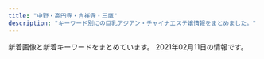 ```yaml
---
title: "中野・高円寺・吉祥寺・三鷹"
description: "キーワード別にの巨乳アジアン・チャイナエステ嬢情報をまとめました。"
---
```


新着画像と新着キーワードをまとめています。
2021年02月11日の情報です。

<DmmAffiliateIns />
<KeywordTable
  shops={
    [
    {
        "name": "Sugar \uff5e\u30b7\u30e5\u30ac\u30fc\uff5e",
        "station": "JR\u837b\u7aaa\u99c5\u897f\u53e3",
        "img_links": [
            "http://sugar.estheya.com/static/picture/staff03.jpg",
            "http://sugar.estheya.com/static/picture/staff01.jpg",
            "http://sugar.estheya.com/static/picture/staff02.jpg"
        ],
        "url": "http://sugar.estheya.com/",
        "keywords": {
            "E": 3,
            "D": 6,
            "89": 6,
            "88": 3
        }
    },
    {
        "url": "https://pureheart.tokyo/",
        "img_links": [
            "https://pureheart.tokyo/sites/default/files/styles/large/public/pictures/2018-06/serina_001.jpg",
            "https://pureheart.tokyo/sites/default/files/pictures/2018-06/noa_001.jpg",
            "https://pureheart.tokyo/sites/default/files/pictures/2020-06/riri_001.jpg",
            "https://pureheart.tokyo/sites/default/files/styles/large/public/pictures/2021-01/rize_004_1.jpg",
            "https://pureheart.tokyo/sites/default/files/pictures/2020-04/erina_005.jpg",
            "https://pureheart.tokyo/sites/default/files/pictures/2018-06/aya_001.jpg",
            "https://pureheart.tokyo/sites/default/files/pictures/2021-01/rize_004_1.jpg",
            "https://pureheart.tokyo/sites/default/files/inline-images/PA311701.jpg",
            "https://pureheart.tokyo/sites/default/files/pictures/2018-09/miyuki_002_0.jpg",
            "https://pureheart.tokyo/sites/default/files/pictures/2018-06/serina_001.jpg",
            "https://pureheart.tokyo/sites/default/files/inline-images/PA311702.jpg",
            "https://pureheart.tokyo/sites/default/files/pictures/2019-05/44D9B271-E871-4A0F-B72E-7C8385588897.jpeg",
            "https://pureheart.tokyo/sites/default/files/pictures/2018-06/emi_001.jpg",
            "https://pureheart.tokyo/sites/default/files/pictures/2018-12/shizuka_001_2.jpg",
            "https://pureheart.tokyo/sites/default/files/pictures/2020-04/ai_003.jpg"
        ],
        "name": "Pure Heart",
        "keywords": {
            "F": 1,
            "\u4e73": 7,
            "E": 2,
            "\u304a\u3063\u3071\u3044": 1,
            "\u5de8\u4e73": 5,
            "\u30bb\u30af\u30b7\u30fc": 2
        },
        "station": "JR\u837b\u7aaa\u99c5\u5317\u53e3"
    },
    {
        "keywords": {},
        "name": "\u6843\u306e\u5fc3",
        "img_links": [
            "http://www.es-koi.link/images/5.jpg",
            "http://www.es-koi.link/images/staff_t.jpg",
            "http://www.es-koi.link/images/int1.jpg",
            "http://www.es-koi.link/images/2.jpg",
            "http://www.es-koi.link/images/tel.jpg",
            "http://www.es-koi.link/img/raki1.jpg",
            "http://www.es-koi.link/images/int2.jpg",
            "http://www.es-koi.link/images/line.png",
            "http://www.es-koi.link/images/6.jpg",
            "http://www.es-koi.link/images/8.jpg",
            "http://www.es-koi.link/images/7.jpg",
            "http://www.es-koi.link/images/3.jpg",
            "http://www.es-koi.link/images/sys1.jpg",
            "http://www.es-koi.link/images/sys2.jpg",
            "http://www.es-koi.link/images/interior_t.jpg",
            "http://www.es-koi.link/images/mobile.jpg",
            "http://www.es-koi.link/images/info.jpg",
            "http://www.es-koi.link/img/nana1.jpg",
            "http://www.es-koi.link/images/ais.jpg",
            "http://www.es-koi.link/images/head.jpg",
            "http://www.es-koi.link/images/news.jpg",
            "http://www.es-koi.link/img/sayuri1.jpg",
            "http://www.es-koi.link/img/mimi1.jpg",
            "http://www.es-koi.link/img/eri1.jpg",
            "http://www.es-koi.link/img/aoi1.jpg"
        ],
        "station": "JR\u897f\u837b\u7aaa\u99c5\u5357\u53e3",
        "url": "http://www.es-koi.link/"
    },
    {
        "keywords": {
            "D": 48,
            "C": 12,
            "86": 24,
            "87": 36
        },
        "station": "JR\u837b\u7aaa\u99c5\u5357\u53e3",
        "img_links": [
            "http://kokoro.tyo.cm/images/room3.jpg",
            "http://kokoro.tyo.cm/images/s3.png",
            "http://kokoro.tyo.cm/photos/sites/51/2020/07/2020072006112316.jpg",
            "http://kokoro.tyo.cm/images/s2.png",
            "http://kokoro.tyo.cm/images/top.png",
            "http://kokoro.tyo.cm/images/room1.jpg",
            "http://kokoro.tyo.cm/images/room8.jpg",
            "http://kokoro.tyo.cm/photos/sites/51/2020/09/2020091807042947.jpg",
            "http://kokoro.tyo.cm/images/room9.jpg",
            "http://kokoro.tyo.cm/images/room10.jpg",
            "http://kokoro.tyo.cm/images/room6.jpg",
            "http://kokoro.tyo.cm/images/room4.jpg",
            "http://kokoro.tyo.cm/images/end.png",
            "http://kokoro.tyo.cm/images/staff_line.png",
            "http://kokoro.tyo.cm/images/s_link.png",
            "http://kokoro.tyo.cm/images/room2.jpg",
            "http://kokoro.tyo.cm/photos/sites/51/2020/05/2020052802522685.jpg",
            "http://kokoro.tyo.cm/images/s1.png",
            "http://kokoro.tyo.cm/images/room7.jpg",
            "http://kokoro.tyo.cm/images/room5.jpg",
            "http://kokoro.tyo.cm/images/s_staff.png",
            "http://kokoro.tyo.cm/photos/sites/51/2020/05/2020052802515180.jpg",
            "http://kokoro.tyo.cm/photos/sites/51/2020/05/202005280252106.jpg"
        ],
        "name": "kokoro",
        "url": "http://kokoro.tyo.cm/"
    },
    {
        "keywords": {
            "84": 22,
            "88": 22,
            "E": 44,
            "83": 10,
            "D": 22,
            "90": 22,
            "C": 10
        },
        "img_links": [
            "http://flower.este.work/2/uploadimg/1582955908.jpg",
            "http://flower.este.work/2/uploadimg/1605325605.jpg",
            "http://flower.este.work/road02.jpg",
            "http://flower.este.work/2/uploadimg/1605327663.jpg",
            "http://flower.este.work/2/uploadimg/1605325559.jpg",
            "http://flower.este.work/2/uploadimg/1605325806.jpg",
            "http://flower.este.work/2/uploadimg/1582956017.jpg",
            "http://flower.este.work/2/uploadimg/1582956078.jpg",
            "http://flower.este.work/tel-c3a2f172a4364233cf4953ba8413cf3ce106683e214ac163f0bcec0a8d4147e4.png",
            "http://flower.este.work/road03.jpg",
            "http://flower.este.work/road04.jpg",
            "http://flower.este.work/2/uploadimg/1594008592.jpg",
            "http://flower.este.work/clock-5cc2bd5bcb7451b383ea47c700e43ebef3d82c1ed848c3d687cdd456fbe5589c.png",
            "http://flower.este.work/2/uploadimg/1588680350.jpg",
            "http://flower.este.work/road01.jpg"
        ],
        "url": "http://flower.este.work/",
        "name": "Flower",
        "station": "JR\u5409\u7965\u5bfa\u99c5\u5317\u53e3"
    },
    {
        "img_links": [
            "http://hanabi.iest.jp/images/top/top_01.jpg",
            "http://hanabi.iest.jp/images/staff_image/staff_05b.jpg",
            "http://hanabi.iest.jp/images/home/index_13.jpg",
            "http://hanabi.iest.jp/images/staff_image/staff_04b.jpg",
            "http://hanabi.iest.jp/images/massage/massage_01b.jpg",
            "http://hanabi.iest.jp/images/massage/massage_04b.jpg",
            "http://hanabi.iest.jp/images/top/top_06.jpg",
            "http://hanabi.iest.jp/images/staff_image/staff_06b.jpg",
            "http://hanabi.iest.jp/images/top/top_08.png",
            "http://hanabi.iest.jp/images/staff_image/staff_03a.jpg",
            "http://hanabi.iest.jp/images/staff_image/staff_05a.jpg",
            "http://hanabi.iest.jp/images/massage/massage_01a.jpg",
            "http://hanabi.iest.jp/images/demo/slider/images/slide1.png",
            "http://hanabi.iest.jp/images/massage/massage_04a.jpg",
            "http://hanabi.iest.jp/images/index_page_top.png",
            "http://hanabi.iest.jp/images/massage/massage_03b.jpg",
            "http://hanabi.iest.jp/images/massage/massage_02a.jpg",
            "http://hanabi.iest.jp/images/home/top.jpg",
            "http://hanabi.iest.jp/images/massage/massage_02b.jpg",
            "http://hanabi.iest.jp/images/demo/slider/images/slide3.png",
            "http://hanabi.iest.jp/images/staff_image/staff_04a.jpg",
            "http://hanabi.iest.jp/images/top/top_03.jpg",
            "http://hanabi.iest.jp/images/home/index_11.jpg",
            "http://hanabi.iest.jp/images/staff_one/staff_ba.png",
            "http://hanabi.iest.jp/images/top/top_05.jpg",
            "http://hanabi.iest.jp/images/staff_image/staff_01a.jpg",
            "http://hanabi.iest.jp/images/demo/slider/images/slide2.png",
            "http://hanabi.iest.jp/images/staff_image/staff_06a.jpg",
            "http://hanabi.iest.jp/images/massage/massage_la.jpg",
            "http://hanabi.iest.jp/images/massage/massage_03a.jpg",
            "http://hanabi.iest.jp/images/staff/staff_top.png",
            "http://hanabi.iest.jp/images/top/top_04.jpg",
            "http://hanabi.iest.jp/images/top/top_02.jpg",
            "http://hanabi.iest.jp/images/home/index_tel.jpg"
        ],
        "url": "http://hanabi.iest.jp/",
        "station": "\u6b66\u8535\u95a2\u99c5\u5357\u53e3",
        "name": "\u82b1\u706b",
        "keywords": {}
    },
    {
        "station": "JR\u897f\u837b\u7aaa\u99c5\u5317\u53e3",
        "name": "\u5f69\u6708",
        "url": "http://oil-msg.com/satsuki/",
        "keywords": {},
        "img_links": [
            "http://oil-msg.com/satsuki/images/copy.jpg",
            "http://oil-msg.com/satsuki/images/price_awaawa.png",
            "http://oil-msg.com/satsuki/images/p-12.jpg",
            "http://oil-msg.com/satsuki/images/price_awaawa-2.png",
            "http://oil-msg.com/satsuki/images/price_other.png",
            "http://oil-msg.com/satsuki/images/osirase.jpg",
            "http://oil-msg.com/satsuki/images/p-8.jpg",
            "http://oil-msg.com/satsuki/images/price_awaawa-3.png",
            "http://oil-msg.com/satsuki/images/t-1.png",
            "http://oil-msg.com/satsuki/images/price_awaawa-1.png",
            "http://oil-msg.com/satsuki/images/p-10.jpg",
            "http://oil-msg.com/satsuki/images/p-9.jpg",
            "http://oil-msg.com/satsuki/images/price_oillymph.png",
            "http://oil-msg.com/satsuki/images/symbol_red.png",
            "http://oil-msg.com/satsuki/images/special_campaign.jpg",
            "http://oil-msg.com/satsuki/images/campaign.jpg",
            "http://oil-msg.com/satsuki/images/p-11.jpg",
            "http://oil-msg.com/satsuki/images/mainImages.jpg",
            "http://oil-msg.com/satsuki/images/back.png",
            "http://oil-msg.com/satsuki/images/bnr_restart.jpg",
            "http://oil-msg.com/satsuki/images/p-5.jpg"
        ]
    },
    {
        "img_links": [
            "http://doremi.estheya.com/css/staff/staff003.png",
            "http://doremi.estheya.com/css/head.png",
            "http://doremi.estheya.com/css/f-tel03.png",
            "http://doremi.estheya.com/css/staff/staff02.png",
            "http://doremi.estheya.com/css/top02.png",
            "http://doremi.estheya.com/images/call.png",
            "http://doremi.estheya.com/css/tel04.png",
            "http://doremi.estheya.com/css/staff/staff01.png",
            "http://doremi.estheya.com/css/top04.png"
        ],
        "station": "JR\u837b\u7aaa\u99c5\u897f\u53e3",
        "name": "DoReMi -\u30c9\u30ec\u30df-",
        "url": "http://doremi.estheya.com/",
        "keywords": {
            "D": 1,
            "90": 1,
            "88": 1,
            "C": 2,
            "85": 1
        }
    },
    {
        "keywords": {
            "\u80f8": 1
        },
        "name": "\u91d1\u306e\u6708",
        "url": "http://aes-heal.com/",
        "img_links": [
            "http://aes-heal.com/staff/kana/01.jpg",
            "http://aes-heal.com/css/nav/nav-001.jpg",
            "http://aes-heal.com/staff/rio/01.jpg",
            "http://aes-heal.com/css/nav/nav-006.jpg",
            "http://aes-heal.com/css/nav/nav-003.jpg",
            "http://aes-heal.com/staff/yui/01.jpg",
            "http://aes-heal.com/staff/kiki/01.jpg",
            "http://aes-heal.com/css/m-top05.jpg",
            "http://aes-heal.com/staff/rin/01.jpg",
            "http://aes-heal.com/css/campaign.jpg",
            "http://aes-heal.com/css/nav/nav-005.jpg",
            "http://aes-heal.com/css/m-head.jpg",
            "http://aes-heal.com/css/m-top04.jpg",
            "http://aes-heal.com/css/nav/nav-004.jpg",
            "http://aes-heal.com/css/m-top02.jpg",
            "http://aes-heal.com/images/call.png",
            "http://aes-heal.com/css/nav/nav-002.jpg",
            "http://aes-heal.com/staff/mimi/01.jpg",
            "http://aes-heal.com/staff/mai/01.jpg",
            "http://aes-heal.com/staff/emi/01.jpg",
            "http://aes-heal.com/css/m-top03.jpg"
        ],
        "station": "\u4e0a\u77f3\u795e\u4e95\u99c5\u5317\u53e3"
    },
    {
        "name": "Angel\u30fb\u30a8\u30f3\u30b8\u30a7\u30eb",
        "url": "http://k-angel.info/",
        "keywords": {
            "C": 7
        },
        "station": "JR\u9ad8\u5186\u5bfa\u99c5\u5317\u53e3",
        "img_links": [
            "http://k-angel.info/images/a5.jpg",
            "http://k-angel.info/images/g01.jpg",
            "http://k-angel.info/images/flash.jpg",
            "http://k-angel.info/images/r1.jpg",
            "http://k-angel.info/images/flash1.jpg",
            "http://k-angel.info/images/r3.jpg",
            "http://k-angel.info/images/r5.jpg",
            "http://k-angel.info/images/nana.jpg",
            "http://k-angel.info/images/r2.jpg",
            "http://k-angel.info/images/r6.jpg",
            "http://k-angel.info/images/zi_staff.png",
            "http://k-angel.info/images/r4.jpg",
            "http://k-angel.info/images/g5.jpg",
            "http://k-angel.info/images/g2.jpg",
            "http://k-angel.info/images/g06.jpg"
        ]
    },
    {
        "name": "\u693f",
        "keywords": {},
        "img_links": [
            "http://massage.black/images/s03.jpg",
            "http://massage.black/images/kan.jpg",
            "http://massage.black/images/s02.jpg",
            "http://massage.black/images/qr.jpg",
            "http://massage.black/images/img04.jpg",
            "http://massage.black/images/img02.jpg",
            "http://massage.black/images/s01.jpg",
            "http://massage.black/images/info.png"
        ],
        "url": "http://massage.black/",
        "station": "JR\u963f\u4f50\u30f6\u8c37\u99c5\u5317\u53e3"
    },
    {
        "station": "JR\u9ad8\u5186\u5bfa\u99c5\u5317\u53e3",
        "img_links": [
            "http://jewelry-hak.xyz/_src/38511791/navinavi_01.png",
            "http://jewelry-hak.xyz/_src/38511721/wechatimg571.jpg",
            "http://jewelry-hak.xyz/_src/38511717/wechatimg568.jpg",
            "http://jewelry-hak.xyz/_src/38511790/cam4.jpg",
            "http://jewelry-hak.xyz/_src/49611181/wechatimg48_20210118145652340.jpg",
            "http://jewelry-hak.xyz/_src/50627315/wechatimg584_20201202144744254.jpg",
            "http://jewelry-hak.xyz/_src/38511760/wechatimg30.jpg",
            "http://jewelry-hak.xyz/_src/38513880/cam.jpg",
            "http://jewelry-hak.xyz/_src/38511753/wechatimg47_20210118145652388.jpg",
            "http://jewelry-hak.xyz/_src/38511789/cam4.jpg",
            "http://jewelry-hak.xyz/_src/38511719/wechatimg570.jpg",
            "http://jewelry-hak.xyz/_src/50627226/wechatimg586.jpg",
            "http://jewelry-hak.xyz/_src/50627326/wechatimg590.jpg",
            "http://jewelry-hak.xyz/_src/38511750/wechatimg561.jpg",
            "http://jewelry-hak.xyz/_src/50627325/wechatimg589_1.jpg",
            "http://jewelry-hak.xyz/_src/50627317/wechatimg584_20201202144744254.jpg",
            "http://jewelry-hak.xyz/_src/38511754/wechatimg47_20210118145652388.jpg",
            "http://jewelry-hak.xyz/_src/38511777/line.png",
            "http://jewelry-hak.xyz/_src/38625720/wechatimg541.jpg",
            "http://jewelry-hak.xyz/_src/38511723/wechatimg569_20201101131633190.jpg",
            "http://jewelry-hak.xyz/_src/49611182/wechatimg48_20210118145652340.jpg",
            "http://jewelry-hak.xyz/_src/50627316/wechatimg584_20201202144744254.jpg",
            "http://jewelry-hak.xyz/_src/50627206/wechatimg589_1.jpg",
            "http://jewelry-hak.xyz/_src/50627213/wechatimg914.jpg",
            "http://jewelry-hak.xyz/_src/49618155/slider2.jpg",
            "http://jewelry-hak.xyz/_src/50627225/wechatimg586.jpg",
            "http://jewelry-hak.xyz/_src/49618165/slider1.jpg",
            "http://jewelry-hak.xyz/_src/50627319/wechatimg585.jpg",
            "http://jewelry-hak.xyz/_src/38511788/cam3.jpg",
            "http://jewelry-hak.xyz/_src/50627324/wechatimg589_1.jpg",
            "http://jewelry-hak.xyz/_src/50627203/wechatimg585.jpg",
            "http://jewelry-hak.xyz/_src/50627318/wechatimg585.jpg",
            "http://jewelry-hak.xyz/_src/50627214/wechatimg914.jpg",
            "http://jewelry-hak.xyz/_src/50627323/wechatimg589_1.jpg",
            "http://jewelry-hak.xyz/_src/38511774/2.jpg",
            "http://jewelry-hak.xyz/_src/38511786/cam2.jpg",
            "http://jewelry-hak.xyz/_src/38513882/cam.jpg",
            "http://jewelry-hak.xyz/_src/38511749/wechatimg561.jpg",
            "http://jewelry-hak.xyz/_src/49611183/wechatimg48_20210118145652340.jpg",
            "http://jewelry-hak.xyz/_src/50627227/wechatimg586.jpg",
            "http://jewelry-hak.xyz/_src/49642825/mmexport1604298600845.jpg",
            "http://jewelry-hak.xyz/_src/50627327/wechatimg590.jpg",
            "http://jewelry-hak.xyz/_src/38511793/navinavi_02.png",
            "http://jewelry-hak.xyz/_src/38511752/wechatimg47_20210118145652388.jpg",
            "http://jewelry-hak.xyz/_src/38511787/cam3.jpg",
            "http://jewelry-hak.xyz/_src/38511751/wechatimg561.jpg",
            "http://jewelry-hak.xyz/_src/38511781/img20200108162027140241.png",
            "http://jewelry-hak.xyz/_src/38511746/wechatimg30.jpg",
            "http://jewelry-hak.xyz/_src/39952823/line.png",
            "http://jewelry-hak.xyz/_src/50627202/wechatimg585.jpg",
            "http://jewelry-hak.xyz/_src/38511779/line.png",
            "http://jewelry-hak.xyz/_src/38511776/4.jpg",
            "http://jewelry-hak.xyz/_src/50627328/wechatimg590.jpg",
            "http://jewelry-hak.xyz/_src/50627215/wechatimg914.jpg",
            "http://jewelry-hak.xyz/_src/38511775/3.jpg",
            "http://jewelry-hak.xyz/_src/38511785/cam2.jpg",
            "http://jewelry-hak.xyz/_src/50627205/wechatimg589_1.jpg",
            "http://jewelry-hak.xyz/_src/50627320/wechatimg585.jpg"
        ],
        "name": "\u30a2\u30ef\u30a2\u30ef\u30d5\u30a7\u30a2\u30ea\u30fc",
        "keywords": {},
        "url": "http://jewelry-hak.xyz/"
    },
    {
        "name": "\u6c34\u6676\u5bae-\u3059\u3044\u3057\u3087\u3046\u304d\u3085\u3046-",
        "url": "https://su-rinpa.tokyo/",
        "keywords": {},
        "img_links": [],
        "station": "\u91ce\u65b9\u99c5\u5357\u53e3"
    },
    {
        "img_links": [],
        "station": "JR\u897f\u837b\u7aaa\u99c5\u5357\u53e3",
        "url": "http://hasuko.work/",
        "name": "\u306f\u3059\u3053",
        "keywords": {}
    },
    {
        "img_links": [
            "http://www.come0.work/uploads/201102/1-201102105649605.jpg",
            "http://www.come0.work/uploads/201102/1-201102105636225.jpg",
            "http://www.come0.work/templets/default/picture/footer.png",
            "http://www.come0.work/{dede:global.cfg_templets_skin/}/picture/cg01.jpg",
            "http://www.come0.work/templets/default/picture/tit3.jpg",
            "http://www.come0.work/{dede:global.cfg_templets_skin/}/picture/cg02.jpg",
            "http://www.come0.work/templets/default/picture/top01.png",
            "http://www.come0.work/templets/default/picture/top03.png",
            "http://www.come0.work/templets/default/picture/tit2.jpg",
            "http://www.come0.work/templets/default/picture/tit4.jpg",
            "http://www.come0.work/templets/default/picture/sys1.jpg",
            "http://www.come0.work/templets/default/picture/tit1.jpg",
            "http://www.come0.work/templets/default/picture/top02.png",
            "http://www.come0.work/templets/default/picture/tit5.jpg",
            "http://www.come0.work/templets/default/picture/stal.png",
            "http://www.come0.work/uploads/201110/1-201110102F2323.jpg"
        ],
        "url": "http://www.come0.work/",
        "station": "JR\u4e2d\u91ce\u99c5\u5357\u53e3",
        "name": "\u591c\u6765\u9999",
        "keywords": {
            "\u4e73": 1
        }
    },
    {
        "keywords": {
            "E": 4,
            "D": 15,
            "86": 15,
            "84": 1,
            "88": 4,
            "C": 13
        },
        "station": "JR\u837b\u7aaa\u99c5\u897f\u53e3",
        "img_links": [
            "http://rainbow.esnavi.work/2020033010050746.jpg",
            "http://rainbow.esnavi.work/tit_staff03.png",
            "http://rainbow.esnavi.work/2020022105445070.jpg",
            "http://rainbow.esnavi.work/sp_nav02.png",
            "http://rainbow.esnavi.work/mimi.jpg",
            "http://rainbow.esnavi.work/2020033010050818.jpg",
            "http://rainbow.esnavi.work/2020022105435581.jpg",
            "http://rainbow.esnavi.work/sp_nav03.png",
            "http://rainbow.esnavi.work/kanban.jpg",
            "http://rainbow.esnavi.work/sp_nav01.png",
            "http://rainbow.esnavi.work/sp_top.jpg"
        ],
        "url": "http://rainbow.esnavi.work/",
        "name": "\u30ec\u30a4\u30f3\u30dc\u30fc"
    },
    {
        "url": "http://sei-ren.work/",
        "keywords": {},
        "name": "\u6e05\u604b \uff5e\u305b\u3044\u308c\u3093\uff5e",
        "img_links": [
            "http://sei-ren.work/sp/img/moe1.png",
            "http://sei-ren.work/sp/images/e4.jpg",
            "http://sei-ren.work/sp/images/s3.jpg",
            "http://sei-ren.work/sp/images/ac1.jpg",
            "http://sei-ren.work/img/sizuka1.png",
            "http://sei-ren.work/sp/staff/sizuka.jpg",
            "http://sei-ren.work/sp/img/sizuka1.png",
            "http://sei-ren.work/sp/menu/interior.jpg",
            "http://sei-ren.work/images/sm.jpg",
            "http://sei-ren.work/sp/staff/moe.jpg",
            "http://sei-ren.work/images/head.jpg",
            "http://sei-ren.work/sp/menu/top.jpg",
            "http://sei-ren.work/images/tg.jpg",
            "http://sei-ren.work/images/sys3.jpg",
            "http://sei-ren.work/staff/moe.jpg",
            "http://sei-ren.work/sp/staff/haru.jpg",
            "http://sei-ren.work/images/sys2.jpg",
            "http://sei-ren.work/sp/images/sys4.png",
            "http://sei-ren.work/sp/images/int1.jpg",
            "http://sei-ren.work/img/mimi1.png",
            "http://sei-ren.work/sp/images/int2.png",
            "http://sei-ren.work/sp/images/e1.jpg",
            "http://sei-ren.work/img/riri1.png",
            "http://sei-ren.work/staff/mimi.jpg",
            "http://sei-ren.work/sp/images/tel.jpg",
            "http://sei-ren.work/sp/images/topgirl.jpg",
            "http://sei-ren.work/sp/images/e3.jpg",
            "http://sei-ren.work/images/int2.jpg",
            "http://sei-ren.work/images/rec.jpg",
            "http://sei-ren.work/images/sys1.jpg",
            "http://sei-ren.work/images/b1.jpg",
            "http://sei-ren.work/sp/images/newsb.png",
            "http://sei-ren.work/sp/img/riri1.png",
            "http://sei-ren.work/sp/staff/riri.jpg",
            "http://sei-ren.work/sp/images/s4.jpg",
            "http://sei-ren.work/sp/staff/mimi.jpg",
            "http://sei-ren.work/staff/riri.jpg",
            "http://sei-ren.work/sp/images/e2.jpg",
            "http://sei-ren.work/sp/img/haru1.png",
            "http://sei-ren.work/images/sys4.jpg",
            "http://sei-ren.work/images/b2.jpg",
            "http://sei-ren.work/images/staff_t.jpg",
            "http://sei-ren.work/images/b3.jpg",
            "http://sei-ren.work/sp/images/sys3.jpg",
            "http://sei-ren.work/sp/images/news.jpg",
            "http://sei-ren.work/staff/sizuka.jpg",
            "http://sei-ren.work/sp/images/staff_t.jpg",
            "http://sei-ren.work/sp/images/s2.jpg",
            "http://sei-ren.work/images/interior_t.jpg",
            "http://sei-ren.work/img/moe1.png",
            "http://sei-ren.work/img/haru1.png",
            "http://sei-ren.work/images/news.jpg",
            "http://sei-ren.work/images/int1.jpg",
            "http://sei-ren.work/sp/images/head.jpg",
            "http://sei-ren.work/sp/images/footer.png",
            "http://sei-ren.work/sp/images/sys2.jpg",
            "http://sei-ren.work/sp/images/sisu1.png",
            "http://sei-ren.work/sp/img/mimi1.png",
            "http://sei-ren.work/staff/haru.jpg",
            "http://sei-ren.work/sp/menu/staff.jpg",
            "http://sei-ren.work/sp/menu/sisu.jpg",
            "http://sei-ren.work/sp/images/interior_t.jpg",
            "http://sei-ren.work/sp/images/sys1.jpg",
            "http://sei-ren.work/sp/images/rec.jpg",
            "http://sei-ren.work/sp/images/e5.jpg",
            "http://sei-ren.work/sp/images/e6.jpg",
            "http://sei-ren.work/sp/images/sisu_t.jpg"
        ],
        "station": "JR\u897f\u837b\u7aaa\u99c5\u5317\u53e3"
    },
    {
        "station": "\u4e0a\u77f3\u795e\u4e95\u99c5\u5357\u53e3",
        "img_links": [
            "http://www.yumenoie.aromanv.com/images/m-top-right03.jpg",
            "http://www.yumenoie.aromanv.com/files/009.jpg",
            "http://www.yumenoie.aromanv.com/files/014.jpg",
            "http://www.yumenoie.aromanv.com/images/m-top-right02.jpg",
            "http://www.yumenoie.aromanv.com/files/017.jpg",
            "http://www.yumenoie.aromanv.com/images/m-yejiao.jpg",
            "http://www.yumenoie.aromanv.com/files/019.jpg",
            "http://www.yumenoie.aromanv.com/files/016.jpg",
            "http://www.yumenoie.aromanv.com/files/011.jpg",
            "http://www.yumenoie.aromanv.com/images/m-top-right01.jpg",
            "http://www.yumenoie.aromanv.com/photo_news/upimg/473076013a2f5de951_0.jpg",
            "http://www.yumenoie.aromanv.com/files/004.jpg",
            "http://www.yumenoie.aromanv.com/images/m-right.jpg",
            "http://www.yumenoie.aromanv.com/files/018-02.jpg",
            "http://www.yumenoie.aromanv.com/files/007-02.jpg",
            "http://www.yumenoie.aromanv.com/files/014-02.jpg",
            "http://www.yumenoie.aromanv.com/files/020-02.jpg",
            "http://www.yumenoie.aromanv.com/files/016-02.jpg",
            "http://www.yumenoie.aromanv.com/images/m-top-right04.jpg",
            "http://www.yumenoie.aromanv.com/files/012-02.jpg",
            "http://www.yumenoie.aromanv.com/files/017-02.jpg",
            "http://www.yumenoie.aromanv.com/photo_news/upimg/402235fb7410b2aa2b_0.jpg",
            "http://www.yumenoie.aromanv.com/files/020.jpg",
            "http://www.yumenoie.aromanv.com/files/009-02.jpg",
            "http://www.yumenoie.aromanv.com/images/m-head.jpg",
            "http://www.yumenoie.aromanv.com/files/005.jpg",
            "http://www.yumenoie.aromanv.com/files/001.jpg",
            "http://www.yumenoie.aromanv.com/files/001-02.jpg",
            "http://www.yumenoie.aromanv.com/files/002-02.jpg",
            "http://www.yumenoie.aromanv.com/files/015-02.jpg",
            "http://www.yumenoie.aromanv.com/files/007.jpg",
            "http://www.yumenoie.aromanv.com/images/top-left01.jpg",
            "http://www.yumenoie.aromanv.com/files/003.jpg",
            "http://www.yumenoie.aromanv.com/files/019-02.jpg",
            "http://www.yumenoie.aromanv.com/files/005-02.jpg",
            "http://www.yumenoie.aromanv.com/images/m-left.jpg",
            "http://www.yumenoie.aromanv.com/images/call.png",
            "http://www.yumenoie.aromanv.com/files/018.jpg",
            "http://www.yumenoie.aromanv.com/files/010.jpg",
            "http://www.yumenoie.aromanv.com/photo_news/upimg/765155fc710510dd3a_0.jpg",
            "http://www.yumenoie.aromanv.com/files/015.jpg",
            "http://www.yumenoie.aromanv.com/images/m-top02.jpg",
            "http://www.yumenoie.aromanv.com/files/002.jpg",
            "http://www.yumenoie.aromanv.com/files/006-02.jpg",
            "http://www.yumenoie.aromanv.com/files/010-02.jpg",
            "http://www.yumenoie.aromanv.com/files/012.jpg",
            "http://www.yumenoie.aromanv.com/files/013.jpg",
            "http://www.yumenoie.aromanv.com/files/003-02.jpg",
            "http://www.yumenoie.aromanv.com/files/011-02.jpg",
            "http://www.yumenoie.aromanv.com/files/006.jpg",
            "http://www.yumenoie.aromanv.com/files/013-02.jpg",
            "http://www.yumenoie.aromanv.com/files/004-02.jpg"
        ],
        "url": "http://www.yumenoie.aromanv.com/",
        "keywords": {
            "D": 30,
            "87": 22,
            "C": 8,
            "86": 16
        },
        "name": "\u5922\u306e\u5bb6"
    },
    {
        "url": "http://ms-heal.com/",
        "name": "\u9b54\u732b",
        "keywords": {},
        "station": "JR\u9ad8\u5186\u5bfa\u99c5\u5357\u53e3",
        "img_links": [
            "http://ms-heal.com/images/09.jpg",
            "http://ms-heal.com/images/tel.png",
            "http://ms-heal.com/images/girl.jpg",
            "http://ms-heal.com/images/08.jpg",
            "http://ms-heal.com/images/15.jpg",
            "http://ms-heal.com/images/03.jpg",
            "http://ms-heal.com/images/082.jpg",
            "http://ms-heal.com/images/new1.jpg",
            "http://ms-heal.com/images/s_cast.png",
            "http://ms-heal.com/images/n1.jpg",
            "http://ms-heal.com/images/052.jpg",
            "http://ms-heal.com/images/131.jpg",
            "http://ms-heal.com/images/053.jpg",
            "http://ms-heal.com/images/top1.jpg",
            "http://ms-heal.com/images/13.jpg",
            "http://ms-heal.com/images/14.jpg",
            "http://ms-heal.com/images/05.jpg",
            "http://ms-heal.com/images/02.jpg",
            "http://ms-heal.com/images/07.jpg",
            "http://ms-heal.com/images/01.jpg",
            "http://ms-heal.com/images/116.jpg",
            "http://ms-heal.com/images/04.jpg",
            "http://ms-heal.com/images/11.jpg",
            "http://ms-heal.com/images/tiao.jpg",
            "http://ms-heal.com/images/m1.jpg",
            "http://ms-heal.com/images/n3.jpg",
            "http://ms-heal.com/images/06.jpg",
            "http://ms-heal.com/images/117.jpg",
            "http://ms-heal.com/images/12.jpg"
        ]
    },
    {
        "keywords": {
            "E": 1,
            "89": 1,
            "D": 3,
            "87": 3
        },
        "station": "JR\u9ad8\u5186\u5bfa\u99c5\u5317\u53e3",
        "img_links": [
            "http://www.shiroikoibito.esturl.com/images/bar-girls.png",
            "http://www.shiroikoibito.esturl.com/images/info2.jpg",
            "http://www.shiroikoibito.esturl.com/images/bar-infomation.png",
            "http://www.shiroikoibito.esturl.com/files/004.jpg",
            "http://www.shiroikoibito.esturl.com/images/info1.jpg",
            "http://www.shiroikoibito.esturl.com/images/girls-bar.png",
            "http://www.shiroikoibito.esturl.com/files/002.jpg",
            "http://www.shiroikoibito.esturl.com/images/info_text.jpg",
            "http://www.shiroikoibito.esturl.com/images/bar-inte.png",
            "http://www.shiroikoibito.esturl.com/images/bar-news.png",
            "http://www.shiroikoibito.esturl.com/files/001.jpg",
            "http://www.shiroikoibito.esturl.com/files/003.jpg"
        ],
        "url": "http://www.shiroikoibito.esturl.com/",
        "name": "\u767d\u3044\u604b\u4eba"
    },
    {
        "keywords": {
            "C": 17,
            "91": 12,
            "89": 12,
            "F": 12,
            "D": 48,
            "87": 24,
            "E": 48,
            "86": 36,
            "88": 24
        },
        "name": "\u4e21\u53ea\u732b\u30fb\u30ea\u30e3\u30f3\u30c1\u30fc\u30e2\u30fc",
        "url": "http://twocats.jps.mn/",
        "img_links": [
            "http://twocats.jps.mn/images/r1.jpg",
            "http://twocats.jps.mn/photos/sites/81/2019/09/2019092806151280.jpg",
            "http://cdn.dino-es.com/images/line.jpg",
            "http://twocats.jps.mn/images/s_news.jpg",
            "http://twocats.jps.mn/images/room6.jpg",
            "http://cdn.dino-es.com/images/logo/150x40DinoEs.png",
            "http://twocats.jps.mn/photos/sites/81/2019/12/2019122202104857.jpg",
            "http://twocats.jps.mn/photos/sites/81/2019/09/2019091307472149.jpg",
            "http://twocats.jps.mn/photos/sites/81/2019/12/2019122202104933.jpg",
            "http://cdn.dino-es.com/images/allpics/KL0e457a8ec2263a8f8aa6dd622d438b77/f387a5f5d8c2815a0ce1021fc0b588a4.jpg",
            "http://twocats.jps.mn/photos/sites/81/2020/12/2020121315002856.jpg",
            "http://twocats.jps.mn/images/room5.jpg",
            "http://twocats.jps.mn/images/room4.jpg",
            "http://twocats.jps.mn/images/r4.jpg",
            "http://twocats.jps.mn/photos/sites/81/2020/12/2020121511174535.jpg",
            "http://twocats.jps.mn/images/room2.jpg",
            "http://twocats.jps.mn/photos/sites/81/2020/02/2020020402051532.jpg",
            "http://twocats.jps.mn/photos/sites/81/2020/12/2020121315002829.jpg",
            "http://twocats.jps.mn/photos/sites/81/2021/01/2021012411352834.jpg",
            "http://twocats.jps.mn/images/r3.jpg",
            "http://twocats.jps.mn/photos/sites/81/2020/11/2020111618465441.jpg",
            "http://twocats.jps.mn/images/room3.jpg",
            "http://twocats.jps.mn/images/r2.jpg",
            "http://twocats.jps.mn/photos/sites/81/2021/01/2021012615230338.jpg",
            "http://twocats.jps.mn/photos/sites/81/2021/01/2021012615230911.jpg",
            "http://twocats.jps.mn/images/room1.jpg",
            "http://twocats.jps.mn/images/mobile.jpg",
            "http://twocats.jps.mn/images/end.png",
            "http://twocats.jps.mn/photos/sites/81/2019/09/2019091307471566.jpg",
            "http://twocats.jps.mn/images/top.jpg"
        ],
        "station": "JR\u963f\u4f50\u30f6\u8c37\u99c5\u5357\u53e3"
    },
    {
        "station": "\u4e0a\u4e95\u8349\u99c5\u5357\u53e3",
        "name": "\u3086\u3046\u3086\u3046",
        "img_links": [
            "http://yuyu.est-u.com/images/index_01.jpg",
            "http://yuyu.est-u.com/staff/moe/1.jpg",
            "http://yuyu.est-u.com/images/index_02.jpg",
            "http://yuyu.est-u.com/images/staff_11a.jpg",
            "http://yuyu.est-u.com/images/s1.jpg"
        ],
        "keywords": {
            "C": 7
        },
        "url": "http://yuyu.est-u.com/"
    },
    {
        "img_links": [
            "http://esthe-taiwanspa.com/img/tel_img.png",
            "http://esthe-taiwanspa.com/img/ami.jpg",
            "http://esthe-taiwanspa.com/img/mask04.jpg",
            "http://esthe-taiwanspa.com/img/mask02.jpg",
            "http://esthe-taiwanspa.com/img/honoka02.jpg",
            "http://esthe-taiwanspa.com/img/corona-4.jpg",
            "http://esthe-taiwanspa.com/img/sara002.jpg",
            "http://esthe-taiwanspa.com/img/rei02.jpg",
            "http://esthe-taiwanspa.com/img/emi001.jpg",
            "http://esthe-taiwanspa.com/img/mask01.jpg",
            "http://esthe-taiwanspa.com/img/nana2.jpg",
            "http://esthe-taiwanspa.com/img/corona-5.jpg",
            "http://esthe-taiwanspa.com/img/photo_01.jpg",
            "http://esthe-taiwanspa.com/img/mami.jpg",
            "http://esthe-taiwanspa.com/img/miki.jpg",
            "http://esthe-taiwanspa.com/img/mask03.jpg",
            "http://esthe-taiwanspa.com/img/corona-2.jpg",
            "http://esthe-taiwanspa.com/img/yuki.jpg",
            "http://esthe-taiwanspa.com/img/anna.png",
            "http://esthe-taiwanspa.com/img/head_img.png",
            "http://esthe-taiwanspa.com/img/reina3.jpg",
            "http://esthe-taiwanspa.com/img/corona-3.jpg",
            "http://esthe-taiwanspa.com/img/mask05.jpg",
            "http://esthe-taiwanspa.com/img/pagetop.png",
            "http://esthe-taiwanspa.com/img/sara2.jpg",
            "http://esthe-taiwanspa.com/img/topbg02.jpg"
        ],
        "url": "http://esthe-taiwanspa.com/",
        "station": "JR\u837b\u7aaa\u99c5\u897f\u53e3",
        "keywords": {},
        "name": "\u53f0\u6e7eSpa"
    },
    {
        "station": "\u65b0\u9ad8\u5186\u5bfa\u99c52\u756a\u51fa\u53e3",
        "url": "https://seitai.tokyo/",
        "name": "\u6e05\u6574\u4f53",
        "keywords": {},
        "img_links": []
    },
    {
        "keywords": {},
        "img_links": [
            "https://nakano-mensesthe.com/menu/gallery.png",
            "https://nakano-mensesthe.com/room/esthe2.jpg",
            "https://nakano-mensesthe.com/staff/eri-l1.jpg",
            "https://nakano-mensesthe.com/room/4.jpg",
            "https://nakano-mensesthe.com/images/main1.jpg",
            "https://nakano-mensesthe.com/menu/info.png",
            "https://nakano-mensesthe.com/button/staff.png",
            "https://nakano-mensesthe.com/menu/blog.png",
            "https://nakano-mensesthe.com/room/8.jpg",
            "https://nakano-mensesthe.com/room/3.jpg",
            "https://nakano-mensesthe.com/icon/yelp.png",
            "https://nakano-mensesthe.com/button/blog.png",
            "https://nakano-mensesthe.com/images/footer-r.png",
            "https://nakano-mensesthe.com/icon/line.png",
            "https://nakano-mensesthe.com/room/esthe1.jpg",
            "https://nakano-mensesthe.com/room/2.jpg",
            "https://nakano-mensesthe.com/staff/aki-l1.jpg",
            "https://nakano-mensesthe.com/staff/yuri-s1.jpg",
            "https://nakano-mensesthe.com/staff/nana-l1.jpg",
            "https://nakano-mensesthe.com/images/clear.png",
            "https://nakano-mensesthe.com/2020/12/21/eri.jpg",
            "https://nakano-mensesthe.com/icon/facebook.png",
            "https://nakano-mensesthe.com/2019/08/31/1.jpg",
            "https://nakano-mensesthe.com/button/home.png",
            "https://nakano-mensesthe.com/staff/eri-s1.jpg",
            "https://nakano-mensesthe.com/2019/10/05/tenpo.jpg",
            "https://nakano-mensesthe.com/images/footer-l.png",
            "https://nakano-mensesthe.com/link/mens-esthe.png",
            "https://nakano-mensesthe.com/staff/yuri-l1.jpg",
            "https://nakano-mensesthe.com/staff/nana-s1.jpg",
            "https://nakano-mensesthe.com/images/main-sp.jpg",
            "https://nakano-mensesthe.com/room/esthe3.jpg",
            "https://nakano-mensesthe.com/room/7.jpg",
            "https://nakano-mensesthe.com/menu/home.png",
            "https://nakano-mensesthe.com/room/1.jpg",
            "https://nakano-mensesthe.com/icon/twitter.png",
            "https://nakano-mensesthe.com/images/header3.png",
            "https://nakano-mensesthe.com/staff/aki-s1.jpg",
            "https://nakano-mensesthe.com/menu/friend.png"
        ],
        "url": "https://nakano-mensesthe.com/",
        "name": "\u6574\u4f53\u697d",
        "station": "\u65b0\u4e2d\u91ce\u99c54\u756a\u51fa\u53e3"
    },
    {
        "img_links": [
            "http://www.aroma-rosa.info/files/008-03.jpg",
            "http://www.aroma-rosa.info/images/b-tel.png",
            "http://www.aroma-rosa.info/images/rsubt4.png",
            "http://www.aroma-rosa.info/files/003.jpg",
            "http://www.aroma-rosa.info/images/b-online.png",
            "http://www.aroma-rosa.info/images/m3.jpg",
            "http://www.aroma-rosa.info/files/002-02.jpg",
            "http://www.aroma-rosa.info/images/rsubt3.png",
            "http://www.aroma-rosa.info/images/m4.jpg",
            "http://www.aroma-rosa.info/files/006-02.jpg",
            "http://www.aroma-rosa.info/files/003-03.jpg",
            "http://www.aroma-rosa.info/images/rsubt7.png",
            "http://www.aroma-rosa.info/images/m1.jpg",
            "http://www.aroma-rosa.info/files/015-03.jpg",
            "http://www.aroma-rosa.info/images/tel2.png",
            "http://www.aroma-rosa.info/files/004-03.jpg",
            "http://www.aroma-rosa.info/images/slider-img002.jpg",
            "http://www.aroma-rosa.info/files/013-03.jpg",
            "http://www.aroma-rosa.info/images/slider-img001.jpg",
            "http://www.aroma-rosa.info/files/013.jpg",
            "http://www.aroma-rosa.info/files/005-02.jpg",
            "http://www.aroma-rosa.info/files/005-03.jpg",
            "http://www.aroma-rosa.info/images/rsubt2.png",
            "http://www.aroma-rosa.info/files/002-03.jpg",
            "http://www.aroma-rosa.info/images/rsubt5.png",
            "http://www.aroma-rosa.info/files/008-02.jpg",
            "http://www.aroma-rosa.info/files/004.jpg",
            "http://www.aroma-rosa.info/files/014-03.jpg",
            "http://www.aroma-rosa.info/images/rsubt1.png",
            "http://www.aroma-rosa.info/files/015.jpg",
            "http://www.aroma-rosa.info/files/008.jpg",
            "http://www.aroma-rosa.info/files/005.jpg",
            "http://www.aroma-rosa.info/images/m2.jpg",
            "http://www.aroma-rosa.info/files/016-02.jpg",
            "http://www.aroma-rosa.info/files/004-02.jpg",
            "http://www.aroma-rosa.info/images/m6.jpg",
            "http://www.aroma-rosa.info/files/015-02.jpg",
            "http://www.aroma-rosa.info/files/003-02.jpg",
            "http://www.aroma-rosa.info/files/014.jpg",
            "http://www.aroma-rosa.info/files/006-03.jpg",
            "http://www.aroma-rosa.info/files/006.jpg",
            "http://www.aroma-rosa.info/images/rsubt6.png",
            "http://www.aroma-rosa.info/files/016-03.jpg",
            "http://www.aroma-rosa.info/files/016.jpg",
            "http://www.aroma-rosa.info/files/014-02.jpg",
            "http://www.aroma-rosa.info/files/002.jpg",
            "http://www.aroma-rosa.info/files/013-02.jpg"
        ],
        "name": "\u30ed\u30fc\u30b6",
        "keywords": {
            "86": 8,
            "D": 56,
            "84": 8,
            "C": 24,
            "87": 32,
            "88": 8,
            "85": 24
        },
        "url": "http://www.aroma-rosa.info/",
        "station": "JR\u837b\u7aaa\u99c5\u897f\u53e3"
    },
    {
        "url": "http://www.smamu.net/juno/",
        "station": "JR\u837b\u7aaa\u99c5\u5357\u53e3",
        "img_links": [
            "http://www.smamu.net/juno/view_obj/header_01.png",
            "http://www.smamu.net/juno/pc_schedule/photo/1597053985-2.jpg",
            "http://www.smamu.net/juno/view_event/photo/news1597050580.jpg",
            "http://www.smamu.net/juno/pc_schedule/photo/1597115329-1.jpg",
            "http://www.smamu.net/juno/view_event/photo/news1597032313.jpg",
            "http://www.smamu.net/juno/view_obj/bn_top_mobile.jpg",
            "http://www.smamu.net/juno/news/photo/news1597028346.jpg",
            "http://www.smamu.net/juno/news/photo/1598442628.jpg",
            "http://www.smamu.net/juno/pc_schedule/photo/1597114489-2.jpg",
            "http://www.smamu.net/juno/pc_schedule/photo/m_noimage.jpg",
            "http://www.smamu.net/juno/view_obj/bn_top_reserve.jpg",
            "http://www.smamu.net/juno/upload/20201217-165228satomi_s101.jpg",
            "http://www.smamu.net/juno/news/photo/1597115329.jpg",
            "http://www.smamu.net/juno/news/photo/news1608191494.jpg",
            "http://www.smamu.net/juno/view_obj/bottom_line_02.png",
            "http://www.smamu.net/juno/pc_schedule/photo/1597028346-1.jpg",
            "http://www.smamu.net/juno/pc_schedule/photo/1597053985-1.jpg",
            "http://www.smamu.net/juno/view_event/photo/news1597051332.jpg",
            "http://www.smamu.net/juno/news/photo/1597025414.jpg",
            "http://www.smamu.net/juno/view_obj/p_head_price.png",
            "http://www.smamu.net/juno/pc_schedule/photo/1597115329-2.jpg",
            "http://www.smamu.net/juno/news/photo/news1597053985.jpg",
            "http://www.smamu.net/juno/view_obj/hd_price_head.png",
            "http://www.smamu.net/juno/view_obj/hd_top_newface.png",
            "http://www.smamu.net/juno/pc_schedule/photo/1597028346-2.jpg",
            "http://www.smamu.net/juno/news/photo/news1602148966.jpg",
            "http://www.smamu.net/juno/pc_schedule/photo/1602148966-1.jpg",
            "http://www.smamu.net/juno/pc_schedule/photo/1602148966-2.jpg",
            "http://www.smamu.net/juno/pc_schedule/photo/1608191494-1.jpg",
            "http://www.smamu.net/juno/news/photo/1597114489.jpg",
            "http://www.smamu.net/juno/view_obj/p_head_cast.png",
            "http://www.smamu.net/juno/pc_schedule/photo/1597025414-2.jpg",
            "http://www.smamu.net/juno/view_obj/p_head_top.png",
            "http://www.smamu.net/juno/view_obj/p_head_profile.png",
            "http://www.smamu.net/juno/news/photo/1598442872.jpg",
            "http://www.smamu.net/juno/pc_schedule/photo/1598442872-1.jpg",
            "http://www.smamu.net/juno/pc_schedule/photo/1597114489-1.jpg",
            "http://www.smamu.net/juno/pc_schedule/photo/1608191494-2.jpg",
            "http://www.smamu.net/juno/view_obj/hd_top_information.png",
            "http://www.smamu.net/juno/pc_schedule/photo/1598442628-1.jpg",
            "http://www.smamu.net/juno/pc_schedule/photo/1597025414-1.jpg"
        ],
        "name": "Juno\uff5e\u30b8\u30e5\u30ce\u30fc\uff5e",
        "keywords": {}
    },
    {
        "url": "http://zeanfio.tokyo/",
        "keywords": {
            "85": 1,
            "86": 5,
            "D": 6,
            "E": 1
        },
        "station": "JR\u5409\u7965\u5bfa\u99c5\u5317\u53e3",
        "img_links": [
            "http://zeanfio.tokyo/picture/top.jpg",
            "http://zeanfio.tokyo/uploads/200826/1-200R6123J3U4.jpg",
            "http://zeanfio.tokyo/picture/face_bj1.png",
            "http://zeanfio.tokyo/uploads/200826/1-200R6123K2943.jpg",
            "http://zeanfio.tokyo/picture/face.jpg",
            "http://zeanfio.tokyo/uploads/200526/1-2005260T929410.jpg",
            "http://zeanfio.tokyo/uploads/200826/1-200R612401XN.jpg",
            "http://zeanfio.tokyo/uploads/200613/1-20061313545XI.jpg",
            "http://zeanfio.tokyo/picture/s_staff.png",
            "http://zeanfio.tokyo/uploads/200615/1-200615130103941.jpg",
            "http://zeanfio.tokyo/uploads/200826/1-200R612391O57.jpg",
            "http://zeanfio.tokyo/picture/room2.jpg",
            "http://zeanfio.tokyo/picture/news.jpg",
            "http://zeanfio.tokyo/picture/room4.jpg",
            "http://zeanfio.tokyo/picture/room3.jpg",
            "http://zeanfio.tokyo/uploads/200826/1-200R612392D44.jpg",
            "http://zeanfio.tokyo/uploads/200826/1-200R61240505J.jpg",
            "http://zeanfio.tokyo/uploads/200826/1-200R612410XQ.jpg",
            "http://zeanfio.tokyo/uploads/200826/1-200R61240062U.jpg",
            "http://zeanfio.tokyo/picture/room1.jpg",
            "http://zeanfio.tokyo/uploads/200525/1-2005251AZ0391.jpg",
            "http://zeanfio.tokyo/picture/pick.jpg"
        ],
        "name": "\u611b\u306e\u6d77"
    },
    {
        "station": "JR\u4e09\u9df9\u99c5\u5357\u53e3",
        "url": "http://f-relax.net/",
        "keywords": {
            "85": 1,
            "86": 1,
            "C": 4,
            "88": 1,
            "90": 1
        },
        "name": "\u30a8\u30b9\u30fb\u30c8\u30c3\u30d7",
        "img_links": [
            "http://f-relax.net/images/index_11.jpg",
            "http://f-relax.net/images/sub_12.jpg",
            "http://f-relax.net/girl/03b.jpg",
            "http://f-relax.net/images/index_05.jpg",
            "http://f-relax.net/images/index_01.jpg",
            "http://f-relax.net/images/index_02.jpg",
            "http://f-relax.net/images/index_04.jpg",
            "http://f-relax.net/images/info.jpg",
            "http://f-relax.net/images/info_09.jpg",
            "http://f-relax.net/girl/04b.jpg",
            "http://f-relax.net/images/index_12.jpg",
            "http://f-relax.net/girl/02a.jpg",
            "http://f-relax.net/girl/01.jpg",
            "http://f-relax.net/images/acc.jpg",
            "http://f-relax.net/images/line.jpg",
            "http://f-relax.net/images/index_14.jpg",
            "http://f-relax.net/images/index_03.jpg",
            "http://f-relax.net/girl/03.jpg",
            "http://f-relax.net/images/02.jpg",
            "http://f-relax.net/images/index_07.jpg",
            "http://f-relax.net/girl/03a.jpg",
            "http://f-relax.net/girl/01b.jpg",
            "http://f-relax.net/images/index_13.jpg",
            "http://f-relax.net/girl/02b.jpg",
            "http://f-relax.net/images/rec_09.jpg",
            "http://f-relax.net/girl/04.jpg",
            "http://f-relax.net/girl/04a.jpg",
            "http://f-relax.net/images/staff_09.jpg",
            "http://f-relax.net/girl/01a.jpg",
            "http://f-relax.net/images/index_16.jpg",
            "http://f-relax.net/girl/02.jpg",
            "http://f-relax.net/images/rec.jpg",
            "http://f-relax.net/images/index_06.jpg",
            "http://f-relax.net/images/01.jpg"
        ]
    },
    {
        "name": "\u5922\u6c17\u5206",
        "url": "http://massage-aroma.red/",
        "keywords": {
            "86": 36
        },
        "station": "\u4e2d\u91ce\u5742\u4e0a\u99c53\u756a\u53e3",
        "img_links": [
            "http://massage-aroma.red/images/cg06.jpg",
            "http://massage-aroma.red/images/rosel.png",
            "http://massage-aroma.red/images/cg03.jpg",
            "http://massage-aroma.red/images/b2.jpg",
            "http://massage-aroma.red/images/roser.png",
            "http://massage-aroma.red/images/cg01.jpg",
            "http://massage-aroma.red/images/r1.jpg",
            "http://massage-aroma.red/images/b5.jpg",
            "http://massage-aroma.red/images/b4.jpg",
            "http://massage-aroma.red/images/b3.jpg",
            "http://massage-aroma.red/images/r4.jpg",
            "http://massage-aroma.red/images/r3.jpg",
            "http://massage-aroma.red/images/qrc.png",
            "http://massage-aroma.red/images/kan.jpg",
            "http://massage-aroma.red/images/cg02.jpg",
            "http://massage-aroma.red/images/b1.jpg",
            "http://massage-aroma.red/images/cg08.jpg",
            "http://massage-aroma.red/images/tel.png",
            "http://massage-aroma.red/images/card.jpg",
            "http://massage-aroma.red/images/r2.jpg",
            "http://massage-aroma.red/images/cg09.jpg",
            "http://massage-aroma.red/images/b6.jpg"
        ]
    },
    {
        "img_links": [
            "http://aroma-relax.blue/images/no.png",
            "http://aroma-relax.blue/images/r2.jpg",
            "http://aroma-relax.blue/images/an_5_02.jpg",
            "http://aroma-relax.blue/images/an_1_01.jpg",
            "http://aroma-relax.blue/images/an_6_02.jpg",
            "http://aroma-relax.blue/images/an_3_01.jpg",
            "http://aroma-relax.blue/images/staff_images/cg03.jpg",
            "http://aroma-relax.blue/images/index_01.jpg",
            "http://aroma-relax.blue/images/an_2_02.jpg",
            "http://aroma-relax.blue/images/an_4_02.jpg",
            "http://aroma-relax.blue/images/r3.jpg",
            "http://aroma-relax.blue/images/r6.jpg",
            "http://aroma-relax.blue/images/an_6_01.jpg",
            "http://aroma-relax.blue/images/staff_images/cg01.jpg",
            "http://aroma-relax.blue/images/line.jpg",
            "http://aroma-relax.blue/images/r1.jpg",
            "http://aroma-relax.blue/images/staff_images/cg07.jpg",
            "http://aroma-relax.blue/images/staff_images/cg05.jpg",
            "http://aroma-relax.blue/images/an_1_02.jpg",
            "http://aroma-relax.blue/images/slider/slide3.png",
            "http://aroma-relax.blue/images/slider/slide3s.png",
            "http://aroma-relax.blue/images/a1.jpg",
            "http://aroma-relax.blue/images/an_2_01.jpg",
            "http://aroma-relax.blue/images/a4.jpg",
            "http://aroma-relax.blue/images/an_3_02.jpg",
            "http://aroma-relax.blue/images/r5.jpg",
            "http://aroma-relax.blue/images/an_5_01.jpg",
            "http://aroma-relax.blue/images/slider/slide1s.png",
            "http://aroma-relax.blue/images/slider/slide2s.png",
            "http://aroma-relax.blue/images/a3.jpg",
            "http://aroma-relax.blue/images/qr.jpg",
            "http://aroma-relax.blue/images/slider/slide1.png",
            "http://aroma-relax.blue/images/staff_images/cg08.jpg",
            "http://aroma-relax.blue/images/staff_images/cg02.jpg",
            "http://aroma-relax.blue/images/an_4_01.jpg",
            "http://aroma-relax.blue/images/ff.jpg",
            "http://aroma-relax.blue/images/a2.jpg",
            "http://aroma-relax.blue/images/slider/slide2.png",
            "http://aroma-relax.blue/images/r4.jpg"
        ],
        "station": "JR\u9ad8\u5186\u5bfa\u99c5\u5357\u53e3",
        "url": "http://aroma-relax.blue/",
        "keywords": {
            "D": 3,
            "86": 6,
            "E": 3
        },
        "name": "\u3086\u304d\u59eb"
    },
    {
        "keywords": {
            "85": 3,
            "D": 4,
            "C": 1,
            "E": 1,
            "88": 1,
            "84": 1,
            "86": 1
        },
        "img_links": [
            "http://lovelyheart.iest.jp/images/staff/staff_02d.jpg",
            "http://lovelyheart.iest.jp/images/home/index_06.png",
            "http://lovelyheart.iest.jp/images/page_top.png",
            "http://lovelyheart.iest.jp/images/top/top_03.jpg",
            "http://lovelyheart.iest.jp/images/home/index_a.png",
            "http://lovelyheart.iest.jp/images/staff/staff_01d.jpg",
            "http://lovelyheart.iest.jp/images/home/index_09.png",
            "http://lovelyheart.iest.jp/images/home/index_d.png",
            "http://lovelyheart.iest.jp/images/home/campaign_02.jpg",
            "http://lovelyheart.iest.jp/images/staff/staff_03d.jpg",
            "http://lovelyheart.iest.jp/images/staff/staff_01.png",
            "http://lovelyheart.iest.jp/images/top/top_01.jpg",
            "http://lovelyheart.iest.jp/images/staff/staff_03.png",
            "http://lovelyheart.iest.jp/images/home/index_11.png",
            "http://lovelyheart.iest.jp/images/home/campaign_01.jpg",
            "http://lovelyheart.iest.jp/images/home/index_05.png",
            "http://lovelyheart.iest.jp/images/home/index_10.png",
            "http://lovelyheart.iest.jp/images/staff/staff_07d.jpg",
            "http://lovelyheart.iest.jp/images/headerParts01.png",
            "http://lovelyheart.iest.jp/images/top/top_04.jpg",
            "http://lovelyheart.iest.jp/images/top_flash_01.jpg",
            "http://lovelyheart.iest.jp/images/home/index_17.png",
            "http://lovelyheart.iest.jp/images/home/index_g.png",
            "http://lovelyheart.iest.jp/images/staff/staff_04d.jpg",
            "http://lovelyheart.iest.jp/images/top/top_08.png",
            "http://lovelyheart.iest.jp/images/top_02.png",
            "http://lovelyheart.iest.jp/images/home/index_07.png",
            "http://lovelyheart.iest.jp/images/top/top_05.jpg",
            "http://lovelyheart.iest.jp/images/home/index_01.png",
            "http://lovelyheart.iest.jp/images/home/index_tel.png",
            "http://lovelyheart.iest.jp/images/top_04.png",
            "http://lovelyheart.iest.jp/images/home/index_13.png",
            "http://lovelyheart.iest.jp/images/top_01.png",
            "http://lovelyheart.iest.jp/images/home/top.jpg",
            "http://lovelyheart.iest.jp/images/top/top_06.jpg",
            "http://lovelyheart.iest.jp/images/top_flash_02.jpg",
            "http://lovelyheart.iest.jp/images/home/index_19.png",
            "http://lovelyheart.iest.jp/images/top/top_02.jpg",
            "http://lovelyheart.iest.jp/images/staff/staff_05d.jpg",
            "http://lovelyheart.iest.jp/images/home/index_f.png",
            "http://lovelyheart.iest.jp/images/home/index_15.png",
            "http://lovelyheart.iest.jp/images/home/index_12.png",
            "http://lovelyheart.iest.jp/images/home/index_14.png",
            "http://lovelyheart.iest.jp/images/staff/staff_08d.jpg"
        ],
        "name": "\u30e9\u30d6\u30ea\u30cf\u30fc\u30c8",
        "station": "\u6b66\u8535\u95a2\u99c5\u5317\u53e3",
        "url": "http://lovelyheart.iest.jp/"
    },
    {
        "keywords": {},
        "name": "S\u30fb\u30a2\u30ed\u30de",
        "img_links": [
            "http://www.es-sanken.link/sp/staff/kana.jpg",
            "http://www.es-sanken.link/sp/images/int1.jpg",
            "http://www.es-sanken.link/sp/images/ac1.jpg",
            "http://www.es-sanken.link/sp/images/sys3.jpg",
            "http://www.es-sanken.link/images/3.jpg",
            "http://www.es-sanken.link/images/interior_t.jpg",
            "http://www.es-sanken.link/images/int1.jpg",
            "http://www.es-sanken.link/images/up.png",
            "http://www.es-sanken.link/img/mayu1.jpg",
            "http://www.es-sanken.link/sp/images/comment.jpg",
            "http://www.es-sanken.link/staff/mai.jpg",
            "http://www.es-sanken.link/staff/rina.jpg",
            "http://www.es-sanken.link/sp/images/sys1.jpg",
            "http://www.es-sanken.link/sp/staff/ayumi.jpg",
            "http://www.es-sanken.link/sp/images/footer.jpg",
            "http://www.es-sanken.link/images/news.jpg",
            "http://www.es-sanken.link/images/rec2.jpg",
            "http://www.es-sanken.link/img/rina1.jpg",
            "http://www.es-sanken.link/sp/images/sys2.jpg",
            "http://www.es-sanken.link/images/sm.jpg",
            "http://www.es-sanken.link/sp/images/rec2.jpg",
            "http://www.es-sanken.link/images/tr.jpg",
            "http://www.es-sanken.link/images/rec1.jpg",
            "http://www.es-sanken.link/images/tg.jpg",
            "http://www.es-sanken.link/img/mai2.jpg",
            "http://www.es-sanken.link/images/int2.jpg",
            "http://www.es-sanken.link/sp/img/ayumi1.jpg",
            "http://www.es-sanken.link/staff/ayumi.jpg",
            "http://www.es-sanken.link/sp/images/rec1.jpg",
            "http://www.es-sanken.link/sp/images/news.jpg",
            "http://www.es-sanken.link/images/sys3.jpg",
            "http://www.es-sanken.link/images/1.jpg",
            "http://www.es-sanken.link/images/head.jpg",
            "http://www.es-sanken.link/img/mai1.jpg",
            "http://www.es-sanken.link/sp/images/ac2.jpg",
            "http://www.es-sanken.link/images/2.jpg",
            "http://www.es-sanken.link/sp/staff/mai.jpg",
            "http://www.es-sanken.link/staff/mayu.jpg",
            "http://www.es-sanken.link/sp/img/kana1.jpg",
            "http://www.es-sanken.link/sp/images/tel.jpg",
            "http://www.es-sanken.link/sp/staff/mayu.jpg",
            "http://www.es-sanken.link/images/staff_t.jpg",
            "http://www.es-sanken.link/staff/sayuri.jpg",
            "http://www.es-sanken.link/sp/img/mayu1.jpg",
            "http://www.es-sanken.link/sp/images/interior_t.jpg",
            "http://www.es-sanken.link/images/ta.jpg",
            "http://www.es-sanken.link/images/5.jpg",
            "http://www.es-sanken.link/sp/images/newsb.png",
            "http://www.es-sanken.link/sp/staff/sayuri.jpg",
            "http://www.es-sanken.link/staff/kana.jpg",
            "http://www.es-sanken.link/images/sys1.jpg",
            "http://www.es-sanken.link/sp/images/staff_t.jpg",
            "http://www.es-sanken.link/img/sayuri1.jpg",
            "http://www.es-sanken.link/sp/img/mai1.jpg",
            "http://www.es-sanken.link/sp/img/sayuri1.jpg",
            "http://www.es-sanken.link/sp/images/int2.jpg",
            "http://www.es-sanken.link/img/kana1.jpg",
            "http://www.es-sanken.link/images/6.jpg",
            "http://www.es-sanken.link/img/ayumi1.jpg",
            "http://www.es-sanken.link/images/sys2.jpg",
            "http://www.es-sanken.link/sp/img/rina1.jpg",
            "http://www.es-sanken.link/sp/staff/rina.jpg",
            "http://www.es-sanken.link/images/4.jpg",
            "http://www.es-sanken.link/sp/images/head.jpg",
            "http://www.es-sanken.link/sp/images/topgirl.jpg"
        ],
        "station": "JR\u4e2d\u91ce\u99c5\u5317\u53e3",
        "url": "http://www.es-sanken.link"
    },
    {
        "station": "JR\u837b\u7aaa\u99c5\u5357\u53e3",
        "url": "http://lacure.oks.bz/",
        "img_links": [
            "http://lacure.oks.bz/images/m3.jpg",
            "http://lacure.oks.bz/images/face_bj1.png",
            "http://lacure.oks.bz/photos/sites/19/2021/01/2021011112261714.jpg",
            "http://lacure.oks.bz/photos/sites/19/2021/01/202101111226158.jpg",
            "http://lacure.oks.bz/photos/sites/19/2019/02/2019021111235740-e1549851847368.jpg",
            "http://lacure.oks.bz/images/room2.jpg",
            "http://lacure.oks.bz/photos/sites/19/2021/01/2021011112261833.jpg",
            "http://lacure.oks.bz/images/face.jpg",
            "http://lacure.oks.bz/photos/sites/19/2021/01/2021011112261995.jpg",
            "http://lacure.oks.bz/photos/sites/19/2021/01/2021011112261593.jpg",
            "http://lacure.oks.bz/photos/sites/19/2021/01/2021011112261516.jpg",
            "http://lacure.oks.bz/images/m1.jpg",
            "http://lacure.oks.bz/images/room4.jpg",
            "http://lacure.oks.bz/photos/sites/19/2021/01/2021010611082189.jpg",
            "http://lacure.oks.bz/images/s_staff.png",
            "http://lacure.oks.bz/photos/sites/19/2021/01/2021011112261964.jpg",
            "http://lacure.oks.bz/images/mobile.jpg",
            "http://lacure.oks.bz/images/pick.jpg",
            "http://lacure.oks.bz/photos/sites/19/2021/01/2021011112261455.jpg",
            "http://lacure.oks.bz/images/m2.jpg",
            "http://lacure.oks.bz/images/room1.jpg",
            "http://lacure.oks.bz/photos/sites/19/2021/01/2021011112261781.jpg",
            "http://lacure.oks.bz/images/1.jpg",
            "http://lacure.oks.bz/photos/sites/19/2021/01/2021011112261830.jpg",
            "http://lacure.oks.bz/photos/sites/19/2021/01/2021011112394134.jpg",
            "http://lacure.oks.bz/photos/sites/19/2020/06/2020062110315080.jpg",
            "http://lacure.oks.bz/images/room3.jpg",
            "http://lacure.oks.bz/photos/sites/19/2021/01/2021011112261794.jpg",
            "http://lacure.oks.bz/photos/sites/19/2021/01/2021011112261438.jpg",
            "http://lacure.oks.bz/images/news.jpg",
            "http://lacure.oks.bz/images/top.jpg",
            "http://lacure.oks.bz/photos/sites/19/2017/06/staff1-e1523757806454.jpg",
            "http://lacure.oks.bz/photos/sites/19/2021/01/2021011112443789.jpg",
            "http://lacure.oks.bz/images/m4.jpg",
            "http://lacure.oks.bz/photos/sites/19/2021/01/2021011112393578.jpg",
            "http://lacure.oks.bz/photos/sites/19/2021/01/202101111226185.jpg"
        ],
        "name": "\u30e9\u30ad\u30e5\u30a2",
        "keywords": {
            "86": 2,
            "\u30bb\u30af\u30b7\u30fc": 3,
            "87": 1,
            "85": 1,
            "D": 2,
            "C": 2
        }
    },
    {
        "keywords": {
            "E": 2,
            "D": 6,
            "85": 6,
            "84": 2,
            "86": 2,
            "C": 9
        },
        "station": "JR\u4e2d\u91ce\u99c5\u5317\u53e3",
        "url": "http://fureai-massage.info/",
        "img_links": [
            "http://fureai-massage.info/i/img/acc3.jpg",
            "http://fureai-massage.info/img/mo.png",
            "http://fureai-massage.info/i/img/r2.jpg",
            "http://fureai-massage.info/img/botton.jpg",
            "http://fureai-massage.info/i/img/st7.jpg",
            "http://fureai-massage.info/i/img/st4.jpg",
            "http://fureai-massage.info/i/img/acc2.jpg",
            "http://fureai-massage.info/img/acc1.jpg",
            "http://fureai-massage.info/i/img/st28.jpg",
            "http://fureai-massage.info/img/acc2.jpg",
            "http://fureai-massage.info/i/img/r3.jpg",
            "http://fureai-massage.info/img/fla.jpg",
            "http://fureai-massage.info/img/acc4.jpg",
            "http://fureai-massage.info/img/acc3.jpg",
            "http://fureai-massage.info/i/img/acc1.jpg",
            "http://fureai-massage.info/i/img/acc4.jpg",
            "http://fureai-massage.info/i/img/r4.jpg",
            "http://fureai-massage.info/img/st6.jpg",
            "http://fureai-massage.info/img/st28.jpg",
            "http://fureai-massage.info/img/st2.jpg",
            "http://fureai-massage.info/i/img/st6.jpg",
            "http://fureai-massage.info/img/st4.jpg",
            "http://fureai-massage.info/i/img/r1.jpg",
            "http://fureai-massage.info/i/img/st2.jpg",
            "http://fureai-massage.info/img/st7.jpg"
        ],
        "name": "\u3075\u308c\u3042\u3044"
    },
    {
        "keywords": {
            "C": 1
        },
        "name": "\u30ed\u30fc\u30ba",
        "img_links": [
            "http://relax-free.info/rose/images/bar-greeting.png",
            "http://relax-free.info/rose/images/t3.jpg",
            "http://relax-free.info/rose/images/s1.jpg",
            "http://relax-free.info/rose/images/bar-sejutu.png",
            "http://relax-free.info/rose/images/bill2.jpg",
            "http://relax-free.info/rose/images/t1.jpg",
            "http://relax-free.info/rose/images/bill5.jpg",
            "http://relax-free.info/rose/images/t2.jpg",
            "http://relax-free.info/rose/images/s4.jpg",
            "http://relax-free.info/rose/images/t4.jpg",
            "http://relax-free.info/rose/images/b-hot.png",
            "http://relax-free.info/rose/images/bill3.jpg",
            "http://relax-free.info/rose/images/s3.jpg",
            "http://relax-free.info/rose/images/bill1.jpg",
            "http://relax-free.info/rose/images/s2.jpg",
            "http://relax-free.info/rose/images/bill4.jpg"
        ],
        "url": "http://relax-free.info/rose/",
        "station": "JR\u6771\u4e2d\u91ce\u99c5\u897f\u53e3"
    },
    {
        "name": "Aroma Flower\uff5e\u30a2\u30ed\u30de\u30d5\u30e9\u30ef\u30fc\uff5e",
        "station": "JR\u963f\u4f50\u30f6\u8c37\u99c5\u5357\u53e3",
        "img_links": [],
        "url": "https://aro-flower.com/",
        "keywords": {}
    },
    {
        "keywords": {
            "87": 8,
            "86": 32,
            "84": 9,
            "85": 13
        },
        "name": "\u30b7\u30e7\u30b3\u30e9",
        "url": "http://es-chocolat.xyz/",
        "station": "JR\u837b\u7aaa\u99c5\u897f\u53e3",
        "img_links": [
            "http://es-chocolat.xyz/_src/18134353/3_15.png",
            "http://es-chocolat.xyz/_src/18134356/7.jpg",
            "http://es-chocolat.xyz/_src/18134402/navi_04.png",
            "http://es-chocolat.xyz/_src/33627567/stafflist.png",
            "http://es-chocolat.xyz/_src/50013879/wechatimg213.jpg",
            "http://es-chocolat.xyz/_src/22138558/bktolist.png",
            "http://es-chocolat.xyz/_src/22138622/3_20181127194254125.jpg",
            "http://es-chocolat.xyz/_src/22353698/wechatimg226.jpg",
            "http://es-chocolat.xyz/_src/18133992/22.png",
            "http://es-chocolat.xyz/_src/18134219/22.png",
            "http://es-chocolat.xyz/_src/22731312/1_20181127194254048.jpg",
            "http://es-chocolat.xyz/_src/50013793/3_15.png",
            "http://es-chocolat.xyz/_src/18134187/bktotop.png",
            "http://es-chocolat.xyz/_src/50013749/3_15.png",
            "http://es-chocolat.xyz/_src/33129979/bktolist.png",
            "http://es-chocolat.xyz/_src/49902408/36.pic.jpg",
            "http://es-chocolat.xyz/_src/18134042/bktotop.png",
            "http://es-chocolat.xyz/_src/44966950/wechatimg32.jpg",
            "http://es-chocolat.xyz/_src/18133937/img20180424160806536942.png",
            "http://es-chocolat.xyz/_src/33130661/img20190609213421023161.png",
            "http://es-chocolat.xyz/_src/33627326/sign.png",
            "http://es-chocolat.xyz/_src/18134314/3_15.png",
            "http://es-chocolat.xyz/_src/49902400/33.pic.jpg",
            "http://es-chocolat.xyz/_src/20562456/bktotop.png",
            "http://es-chocolat.xyz/_src/44966940/22.png",
            "http://es-chocolat.xyz/_src/18134017/navi_04.png",
            "http://es-chocolat.xyz/_src/18134186/22.png",
            "http://es-chocolat.xyz/_src/18133963/bottom.png",
            "http://es-chocolat.xyz/_src/18134227/6_20181127194254137.jpg",
            "http://es-chocolat.xyz/_src/18133943/sign.png",
            "http://es-chocolat.xyz/_src/50013797/stafflist.png",
            "http://es-chocolat.xyz/_src/18134408/navi_07.png",
            "http://es-chocolat.xyz/_src/33627306/bktolist.png",
            "http://es-chocolat.xyz/_src/50013751/bktolist.png",
            "http://es-chocolat.xyz/_src/18134406/navi_06.png",
            "http://es-chocolat.xyz/_src/22138721/3_20181127194254125.jpg",
            "http://es-chocolat.xyz/_src/18133986/bottom.png",
            "http://es-chocolat.xyz/_src/18133990/sign.png",
            "http://es-chocolat.xyz/_src/18134155/bktotop.png",
            "http://es-chocolat.xyz/_src/22138625/bktolist.png",
            "http://es-chocolat.xyz/_src/49902396/31.jpg",
            "http://es-chocolat.xyz/_src/50013818/sign.png",
            "http://es-chocolat.xyz/_src/22138623/navi_04.png",
            "http://es-chocolat.xyz/_src/44966917/stafflist.png",
            "http://es-chocolat.xyz/_src/18134040/22.png",
            "http://es-chocolat.xyz/_src/20562430/bktolist.png",
            "http://es-chocolat.xyz/_src/18134351/navi_04.png",
            "http://es-chocolat.xyz/_src/18134390/g2.png",
            "http://es-chocolat.xyz/_src/18134335/bottom.png",
            "http://es-chocolat.xyz/_src/22731321/1_20181127194254048.jpg",
            "http://es-chocolat.xyz/_src/18134163/navi_04.png",
            "http://es-chocolat.xyz/_src/20562432/navi_04.png",
            "http://es-chocolat.xyz/_src/33129974/3_15.png",
            "http://es-chocolat.xyz/_src/22138620/3_15.png",
            "http://es-chocolat.xyz/_src/44966938/sign.png",
            "http://es-chocolat.xyz/_src/18134424/s2_20171130213856051.png",
            "http://es-chocolat.xyz/_src/50013814/bottom.png",
            "http://es-chocolat.xyz/_src/50013777/bktotop.png",
            "http://es-chocolat.xyz/_src/50013776/22.png",
            "http://es-chocolat.xyz/_src/22138581/sign.png",
            "http://es-chocolat.xyz/_src/33130036/bktolist.png",
            "http://es-chocolat.xyz/_src/50013755/stafflist2.png",
            "http://es-chocolat.xyz/_src/33627570/695c3f0fd79807afc049cea9c67e75e.jpg",
            "http://es-chocolat.xyz/_src/18133970/3_15.png",
            "http://es-chocolat.xyz/_src/33627299/navi_04.png",
            "http://es-chocolat.xyz/_src/20562455/22.png",
            "http://es-chocolat.xyz/_src/22138584/bktotop.png",
            "http://es-chocolat.xyz/_src/33130038/navi_04.png",
            "http://es-chocolat.xyz/_src/18134414/navi2_03.png",
            "http://es-chocolat.xyz/_src/49902398/32.pic.jpg",
            "http://es-chocolat.xyz/_src/20562690/img20181212223846686715.png",
            "http://es-chocolat.xyz/_src/18134319/bktolist.png",
            "http://es-chocolat.xyz/_src/20562449/bottom.png",
            "http://es-chocolat.xyz/_src/18134359/bktolist.png",
            "http://es-chocolat.xyz/_src/33129977/navi_04.png",
            "http://es-chocolat.xyz/_src/22138562/2_20181127194254098.jpg",
            "http://es-chocolat.xyz/_src/33130055/bottom.png",
            "http://es-chocolat.xyz/_src/18133950/3_15.png",
            "http://es-chocolat.xyz/_src/22138577/bottom.png",
            "http://es-chocolat.xyz/_src/18133993/bktotop.png",
            "http://es-chocolat.xyz/_src/49902393/30.pic.jpg",
            "http://es-chocolat.xyz/_src/50013742/stafflist.png",
            "http://es-chocolat.xyz/_src/33130671/img20190609215859327948.jpg",
            "http://es-chocolat.xyz/_src/18134422/s1_20171130213841322.png",
            "http://es-chocolat.xyz/_src/18134184/sign.png",
            "http://es-chocolat.xyz/_src/18134312/navi_04.png",
            "http://es-chocolat.xyz/_src/50013820/22.png",
            "http://es-chocolat.xyz/_src/18134400/navi_03.png",
            "http://es-chocolat.xyz/_src/33130062/bktotop.png",
            "http://es-chocolat.xyz/_src/18134034/bottom.png",
            "http://es-chocolat.xyz/_src/33130171/img20190609213421010769.png",
            "http://es-chocolat.xyz/_src/18134389/g1.png",
            "http://es-chocolat.xyz/_src/18134342/bktotop.png",
            "http://es-chocolat.xyz/_src/18134404/navi_05.png",
            "http://es-chocolat.xyz/_src/18134341/22.png",
            "http://es-chocolat.xyz/_src/33130001/22.png",
            "http://es-chocolat.xyz/_src/50013774/sign.png",
            "http://es-chocolat.xyz/_src/22138641/bottom.png",
            "http://es-chocolat.xyz/_src/50013743/stafflist2.png",
            "http://es-chocolat.xyz/_src/33626992/stafflist.png",
            "http://es-chocolat.xyz/_src/22731342/22.png",
            "http://es-chocolat.xyz/_src/18134152/sign.png",
            "http://es-chocolat.xyz/_src/28251430/img20181212223846686715.png",
            "http://es-chocolat.xyz/_src/18134038/sign.png",
            "http://es-chocolat.xyz/_src/18134154/22.png",
            "http://es-chocolat.xyz/_src/18134418/navi2_05.png",
            "http://es-chocolat.xyz/_src/18134416/navi2_04.png",
            "http://es-chocolat.xyz/_src/22731317/bktolist.png",
            "http://es-chocolat.xyz/_src/22731336/bottom.png",
            "http://es-chocolat.xyz/_src/44966941/bktotop.png",
            "http://es-chocolat.xyz/_src/22138647/22.png",
            "http://es-chocolat.xyz/_src/18134382/bktotop.png",
            "http://es-chocolat.xyz/_src/18134412/navi2_02.png",
            "http://es-chocolat.xyz/_src/33130662/img20190609213421010769.png",
            "http://es-chocolat.xyz/_src/20562453/sign.png",
            "http://es-chocolat.xyz/_src/18134410/navi2_01.png",
            "http://es-chocolat.xyz/_src/33130677/img20190609220130143215.jpg",
            "http://es-chocolat.xyz/_src/50013747/navi_04.png",
            "http://es-chocolat.xyz/_src/50013861/stafflist2.png",
            "http://es-chocolat.xyz/_src/22138713/3_20181127194254125.jpg",
            "http://es-chocolat.xyz/_src/20562416/navi_04.png",
            "http://es-chocolat.xyz/_src/22731313/navi_04.png",
            "http://es-chocolat.xyz/_src/18134087/6_20181127194254137.jpg",
            "http://es-chocolat.xyz/_src/18134396/navi_01.png",
            "http://es-chocolat.xyz/_src/18134217/sign.png",
            "http://es-chocolat.xyz/_src/18134198/3_15.png",
            "http://es-chocolat.xyz/_src/18134381/22.png",
            "http://es-chocolat.xyz/_src/18133948/navi_04.png",
            "http://es-chocolat.xyz/_src/44966949/stafflist.png",
            "http://es-chocolat.xyz/_src/20562428/3_15.png",
            "http://es-chocolat.xyz/_src/18134339/sign.png",
            "http://es-chocolat.xyz/_src/20469703/slider2.jpg",
            "http://es-chocolat.xyz/_src/22731340/sign.png",
            "http://es-chocolat.xyz/_src/18134228/7.jpg",
            "http://es-chocolat.xyz/_src/20562490/img20181212223846686715.png",
            "http://es-chocolat.xyz/_src/44966918/navi_04.png",
            "http://es-chocolat.xyz/_src/18134398/navi_02.png",
            "http://es-chocolat.xyz/_src/44966934/bottom.png",
            "http://es-chocolat.xyz/_src/50013770/bottom.png",
            "http://es-chocolat.xyz/_src/33130059/sign.png",
            "http://es-chocolat.xyz/_src/18134379/sign.png",
            "http://es-chocolat.xyz/_src/18134317/navi_04.png",
            "http://es-chocolat.xyz/_src/22138648/bktotop.png",
            "http://es-chocolat.xyz/_src/18134148/bottom.png",
            "http://es-chocolat.xyz/_src/50013798/navi_04.png",
            "http://es-chocolat.xyz/_src/18134180/bottom.png",
            "http://es-chocolat.xyz/_src/22138618/navi_04.png",
            "http://es-chocolat.xyz/_src/33129972/navi_04.png",
            "http://es-chocolat.xyz/_src/18134019/3_15.png",
            "http://es-chocolat.xyz/_src/18134357/navi_04.png",
            "http://es-chocolat.xyz/_src/18134426/s3_20171130213911574.png",
            "http://es-chocolat.xyz/_src/50013791/navi_04.png",
            "http://es-chocolat.xyz/_src/50013753/navi_04.png",
            "http://es-chocolat.xyz/_src/18134220/bktotop.png",
            "http://es-chocolat.xyz/_src/33129995/bottom.png",
            "http://es-chocolat.xyz/_src/33627329/bktotop.png",
            "http://es-chocolat.xyz/_src/33129999/sign.png",
            "http://es-chocolat.xyz/_src/18133945/22.png",
            "http://es-chocolat.xyz/_src/33627303/stafflist.png",
            "http://es-chocolat.xyz/_src/33130061/22.png",
            "http://es-chocolat.xyz/_src/33130032/navi_04.png",
            "http://es-chocolat.xyz/_src/22731319/navi_04.png",
            "http://es-chocolat.xyz/_src/50013795/bktolist.png",
            "http://es-chocolat.xyz/_src/44966911/navi_04.png",
            "http://es-chocolat.xyz/_src/18133968/navi_04.png",
            "http://es-chocolat.xyz/_src/18134316/6_20181127194254137.jpg",
            "http://es-chocolat.xyz/_src/18134131/navi_04.png",
            "http://es-chocolat.xyz/_src/22731343/bktotop.png",
            "http://es-chocolat.xyz/_src/22138645/sign.png",
            "http://es-chocolat.xyz/_src/22731498/1_20181127194254048.jpg",
            "http://es-chocolat.xyz/_src/18134165/3_15.png",
            "http://es-chocolat.xyz/_src/44966913/3_15.png",
            "http://es-chocolat.xyz/_src/49902405/35.pic.jpg",
            "http://es-chocolat.xyz/_src/18134375/bottom.png",
            "http://es-chocolat.xyz/_src/33627322/bottom.png",
            "http://es-chocolat.xyz/_src/22138560/navi_04.png",
            "http://es-chocolat.xyz/_src/18134420/navi2_06.png",
            "http://es-chocolat.xyz/_src/18134089/7.jpg",
            "http://es-chocolat.xyz/_src/49902403/34.pic.jpg",
            "http://es-chocolat.xyz/_src/22731315/3_15.png",
            "http://es-chocolat.xyz/_src/33130040/img20190609202615051222.jpg",
            "http://es-chocolat.xyz/_src/33627328/22.png",
            "http://es-chocolat.xyz/_src/33627301/3_15.png",
            "http://es-chocolat.xyz/_src/50013877/wechatimg215.jpg",
            "http://es-chocolat.xyz/_src/44966909/stafflist.png",
            "http://es-chocolat.xyz/_src/33130002/bktotop.png",
            "http://es-chocolat.xyz/_src/20562434/4_20181127194254122.jpg",
            "http://es-chocolat.xyz/_src/33130034/3_15.png",
            "http://es-chocolat.xyz/_src/18133965/bktotop.png",
            "http://es-chocolat.xyz/_src/44966915/bktolist.png",
            "http://es-chocolat.xyz/_src/22138733/staffs.png",
            "http://es-chocolat.xyz/_src/18133956/botoom1.jpg",
            "http://es-chocolat.xyz/_src/22138554/navi_04.png",
            "http://es-chocolat.xyz/_src/22138583/22.png",
            "http://es-chocolat.xyz/_src/18134133/3_15.png",
            "http://es-chocolat.xyz/_src/18134196/navi_04.png",
            "http://es-chocolat.xyz/_src/22731555/wechatimg255.jpg",
            "http://es-chocolat.xyz/_src/33627304/navi_04.png",
            "http://es-chocolat.xyz/_src/22138556/3_15.png",
            "http://es-chocolat.xyz/_src/50013858/stafflist.png",
            "http://es-chocolat.xyz/_src/33130175/img20190609213421023161.png",
            "http://es-chocolat.xyz/_src/33129976/img20190609202615063658.jpg",
            "http://es-chocolat.xyz/_src/18134213/bottom.png",
            "http://es-chocolat.xyz/_src/50013821/bktotop.png",
            "http://es-chocolat.xyz/_src/18134428/s4_20171130213927087.png",
            "http://es-chocolat.xyz/_src/18134391/g3.png"
        ]
    },
    {
        "keywords": {
            "D": 3,
            "86": 6,
            "E": 3,
            "C": 12
        },
        "url": "http://hakanai.tokyo/",
        "station": "JR\u9ad8\u5186\u5bfa\u99c5\u5317\u53e3",
        "name": "\u65b0\u53f0\u5317",
        "img_links": [
            "http://hakanai.tokyo/style/images/end.jpg",
            "http://hakanai.tokyo/uploads/200903/1-200Z3144JG54.jpg",
            "http://hakanai.tokyo/uploads/200903/1-200Z3144H2605.jpg",
            "http://hakanai.tokyo/uploads/210112/1-210112151943312.jpg",
            "http://hakanai.tokyo/style/images/dt.jpg",
            "http://hakanai.tokyo/style/images/top.png",
            "http://hakanai.tokyo/uploads/200703/1-200F314511G53.jpg",
            "http://hakanai.tokyo/uploads/210112/1-21011215202O45.jpg",
            "http://hakanai.tokyo/uploads/210112/1-210112161334V9.jpg",
            "http://hakanai.tokyo/uploads/201225/1-2012251A210T8.jpg",
            "http://hakanai.tokyo/uploads/210112/1-210112161346461.jpg",
            "http://hakanai.tokyo/uploads/210112/1-210112151422E5.jpg",
            "http://hakanai.tokyo/uploads/201225/1-2012251A14GR.jpg",
            "http://hakanai.tokyo/style/images/room2.jpg",
            "http://hakanai.tokyo/style/images/room1.jpg",
            "http://hakanai.tokyo/uploads/200703/1-200F3144ZN57.jpg",
            "http://hakanai.tokyo/style/images/bj3.png",
            "http://hakanai.tokyo/uploads/201225/1-2012251A2024P.jpg",
            "http://hakanai.tokyo/uploads/200903/1-200Z3144I92D.jpg",
            "http://hakanai.tokyo/style/images/room4.jpg",
            "http://hakanai.tokyo/uploads/210112/1-21011216131CG.jpg",
            "http://hakanai.tokyo/style/images/girl-z2.jpg",
            "http://hakanai.tokyo/style/images/mobile.jpg",
            "http://hakanai.tokyo/plus/images/room5.jpg",
            "http://hakanai.tokyo/style/images/staff_line.png",
            "http://hakanai.tokyo/style/images/room3.jpg",
            "http://hakanai.tokyo/style/images/girl-z1.jpg"
        ]
    },
    {
        "station": "JR\u9ad8\u5186\u5bfa\u99c5\u5357\u53e3",
        "img_links": [
            "http://f-rlx.xyz/images/index_12.jpg",
            "http://f-rlx.xyz/images/index_15.jpg",
            "http://f-rlx.xyz/images/index_23.jpg",
            "http://f-rlx.xyz/images/upload/thumb/0365bf78f9f1e225.jpg",
            "http://f-rlx.xyz/images/info.jpg",
            "http://f-rlx.xyz/images/upload/thumb/ce903c0949e659f6.jpg",
            "http://f-rlx.xyz/images/index_02.jpg",
            "http://f-rlx.xyz/s/images/t3.jpg",
            "http://f-rlx.xyz/s/images/service_01.png",
            "http://f-rlx.xyz/images/index_04.jpg",
            "http://f-rlx.xyz/images/index_07.jpg",
            "http://f-rlx.xyz/s/image/nav_cast.png",
            "http://f-rlx.xyz/images/rec_11.jpg",
            "http://f-rlx.xyz/images/index_09.jpg",
            "http://f-rlx.xyz/girl/04.jpg",
            "http://f-rlx.xyz/images/index_01.jpg",
            "http://f-rlx.xyz/images/index_29.jpg",
            "http://f-rlx.xyz/images/upload/thumb/612c61f669752eb1.jpg",
            "http://f-rlx.xyz/images/index_19.jpg",
            "http://f-rlx.xyz/images/index_03.jpg",
            "http://f-rlx.xyz/images/index_05.jpg",
            "http://f-rlx.xyz/images/index_21.jpg",
            "http://f-rlx.xyz/images/upload/thumb/12c7dee67ce9a3ec.jpg",
            "http://f-rlx.xyz/images/staff_11.jpg",
            "http://f-rlx.xyz/images/upload/thumb/ca7495be19fbf15b.jpg",
            "http://f-rlx.xyz/images/index_17.jpg",
            "http://f-rlx.xyz/images/upload/thumb/b40c9bdbc5a67fd9.jpg",
            "http://f-rlx.xyz/images/index_16.jpg",
            "http://f-rlx.xyz/s/images/t4.jpg",
            "http://f-rlx.xyz/s/image/nav_manga.png",
            "http://f-rlx.xyz/s/uploads/06.jpg",
            "http://f-rlx.xyz/images/upload/thumb/939a60785cc7a167.jpg",
            "http://f-rlx.xyz/s/images/okubokomachi.jpg",
            "http://f-rlx.xyz/images/index_13.jpg",
            "http://f-rlx.xyz/girl/03.jpg",
            "http://f-rlx.xyz/images/upload/thumb/2efa8499992b3a9c.jpg",
            "http://f-rlx.xyz/s/image/nav_top.png",
            "http://f-rlx.xyz/images/upload/thumb/90170edff42fc458.jpg",
            "http://f-rlx.xyz/images/02.jpg",
            "http://f-rlx.xyz/s/image/nav_hotel.png",
            "http://f-rlx.xyz/s/images/slider/prev.png",
            "http://f-rlx.xyz/girl/06.jpg",
            "http://f-rlx.xyz/images/index_27.jpg",
            "http://f-rlx.xyz/s/images/slider/next.png",
            "http://f-rlx.xyz/images/upload/thumb/02f5c6f80e764efa.jpg",
            "http://f-rlx.xyz/images/index_28.jpg",
            "http://f-rlx.xyz/images/upload/thumb/87360a30af268254.jpg",
            "http://f-rlx.xyz/images/03.jpg",
            "http://f-rlx.xyz/images/index_26.jpg",
            "http://f-rlx.xyz/s/images/top_2.jpg",
            "http://f-rlx.xyz/s/images/slider/1.jpg",
            "http://f-rlx.xyz/images/01.jpg",
            "http://f-rlx.xyz/s/uploads/02.jpg",
            "http://f-rlx.xyz/s/images/pc.png",
            "http://f-rlx.xyz/s/images/t1.jpg",
            "http://f-rlx.xyz/s/images/service_03.png",
            "http://f-rlx.xyz/s/uploads/08.jpg",
            "http://f-rlx.xyz/images/index_08.jpg",
            "http://f-rlx.xyz/s/images/iphone.png",
            "http://f-rlx.xyz/girl/02.jpg",
            "http://f-rlx.xyz/s/image/nav_sys.png",
            "http://f-rlx.xyz/images/info_11.jpg",
            "http://f-rlx.xyz/s/images/t2.jpg",
            "http://f-rlx.xyz/images/index_24.jpg",
            "http://f-rlx.xyz/s/images/tel.png",
            "http://f-rlx.xyz/images/index_06.jpg",
            "http://f-rlx.xyz/s/image/nav_topics.png",
            "http://f-rlx.xyz/s/images/kanban.jpg",
            "http://f-rlx.xyz/images/rec.jpg",
            "http://f-rlx.xyz/images/index_10.jpg",
            "http://f-rlx.xyz/images/upload/thumb/f4775f16c6fc9aa2.jpg",
            "http://f-rlx.xyz/images/upload/thumb/b5b618087f90a9f8.jpg",
            "http://f-rlx.xyz/images/index_20.jpg",
            "http://f-rlx.xyz/images/upload/thumb/740e5dec2ca54806.jpg",
            "http://f-rlx.xyz/s/images/slider/3.jpg"
        ],
        "keywords": {
            "C": 5,
            "87": 5,
            "D": 5,
            "86": 5
        },
        "url": "http://f-rlx.xyz/",
        "name": "\u3082\u307f\u30fc\u3086"
    },
    {
        "station": "\u9dfa\u30ce\u5bae\u99c5\u5317\u53e3",
        "name": "\u7965\u60a6 \u3057\u3087\u3046\u3048\u3064",
        "keywords": {
            "85": 1
        },
        "url": "http://relaxbest.net/",
        "img_links": [
            "http://relaxbest.net/staffPhoto/s20201209220046.jpg",
            "http://relaxbest.net/staffPhoto/b20200202033738.jpg",
            "http://relaxbest.net/staffPhoto/s20200202033738.jpg",
            "http://relaxbest.net/staffPhoto/b20200904172838.jpg",
            "http://relaxbest.net/uploadfiles/images/campaignRelaxbest3.jpg",
            "http://relaxbest.net/staffPhoto/b20201209220046.jpg",
            "http://relaxbest.net/images/returnBtn.png",
            "http://relaxbest.net/images/store/02.jpg",
            "http://relaxbest.net/images/store/03.jpg",
            "http://relaxbest.net/staffPhoto/b20200804090123.jpg",
            "http://relaxbest.net/staffPhoto/s20200804090123.jpg",
            "http://relaxbest.net/staffPhoto/s20200904172838.jpg",
            "http://relaxbest.net/images/store/01.jpg",
            "http://relaxbest.net/images/store/04.jpg",
            "http://relaxbest.net/js/sliderLine/slide_prev.png",
            "http://relaxbest.net/images/store/05.jpg",
            "http://relaxbest.net/js/sliderLine/slide_next.png"
        ]
    },
    {
        "img_links": [
            "http://jetaime-massage.work/sp/img/sys.jpg",
            "http://jetaime-massage.work/img/botton.jpg",
            "http://jetaime-massage.work/sp/img/sta16.jpg",
            "http://jetaime-massage.work/sp/img/t-t.jpg",
            "http://jetaime-massage.work/sp/img/sta20.jpg",
            "http://jetaime-massage.work/img/st21.jpg",
            "http://jetaime-massage.work/sp/img/cam.jpg",
            "http://jetaime-massage.work/sp/img/sta21.jpg",
            "http://jetaime-massage.work/img/nos.jpg",
            "http://jetaime-massage.work/img/s21.jpg",
            "http://jetaime-massage.work/sp/img/t-r.jpg",
            "http://jetaime-massage.work/sp/img/info.jpg",
            "http://jetaime-massage.work/img/sta21.jpg",
            "http://jetaime-massage.work/sp/img/p21.jpg",
            "http://jetaime-massage.work/sp/img/botton.jpg",
            "http://jetaime-massage.work/img/head.jpg",
            "http://jetaime-massage.work/sp/img/p20.jpg",
            "http://jetaime-massage.work/sp/img/t-a.jpg",
            "http://jetaime-massage.work/img/flash.jpg",
            "http://jetaime-massage.work/img/s20.jpg",
            "http://jetaime-massage.work/img/sta16.jpg",
            "http://jetaime-massage.work/sp/img/pic.jpg",
            "http://jetaime-massage.work/img/acc.jpg",
            "http://jetaime-massage.work/img/sta20.jpg",
            "http://jetaime-massage.work/sp/img/add.jpg",
            "http://jetaime-massage.work/sp/img/t-s.jpg",
            "http://jetaime-massage.work/img/pickup20.jpg",
            "http://jetaime-massage.work/img/st20.jpg",
            "http://jetaime-massage.work/sp/img/tel.jpg",
            "http://jetaime-massage.work/img/st2.jpg",
            "http://jetaime-massage.work/img/mo.png",
            "http://jetaime-massage.work/img/st16.jpg",
            "http://jetaime-massage.work/sp/img/acc.jpg",
            "http://jetaime-massage.work/sp/img/pc.jpg",
            "http://jetaime-massage.work/sp/img/t-o.jpg",
            "http://jetaime-massage.work/img/s16.jpg",
            "http://jetaime-massage.work/sp/img/p16.jpg",
            "http://jetaime-massage.work/sp/img/tit.jpg",
            "http://jetaime-massage.work/sp/img/time.jpg"
        ],
        "url": "http://jetaime-massage.work/",
        "keywords": {
            "E": 2,
            "86": 2,
            "F": 2,
            "D": 3,
            "88": 2,
            "87": 2,
            "85": 1,
            "C": 11
        },
        "name": "\u30b8\u30e5\u30c6\u30fc\u30e0",
        "station": "JR\u4e2d\u91ce\u99c5\u5357\u53e3"
    },
    {
        "img_links": [
            "http://www.es-selene.link/sp/img/miki1.jpg",
            "http://www.es-selene.link/sp/images/sys3.jpg",
            "http://www.es-selene.link/sp/menu/interior.jpg",
            "http://www.es-selene.link/sp/images/sys4.jpg",
            "http://www.es-selene.link/img/miki1.jpg",
            "http://www.es-selene.link/sp/images/sys1.jpg",
            "http://www.es-selene.link/sp/images/sys2.jpg",
            "http://www.es-selene.link/sp/images/rec1.jpg",
            "http://www.es-selene.link/sp/img/ena1.jpg",
            "http://www.es-selene.link/images/sm.jpg",
            "http://www.es-selene.link/images/mobile.jpg",
            "http://www.es-selene.link/images/sys2.png",
            "http://www.es-selene.link/images/int1.png",
            "http://www.es-selene.link/images/ac1.png",
            "http://www.es-selene.link/staff/yuki.jpg",
            "http://www.es-selene.link/staff/miki.jpg",
            "http://www.es-selene.link/images/ac2.png",
            "http://www.es-selene.link/sp/staff/yukika.jpg",
            "http://www.es-selene.link/img/aris1.jpg",
            "http://www.es-selene.link/sp/menu/top.jpg",
            "http://www.es-selene.link/images/int2.png",
            "http://www.es-selene.link/sp/img/yui1.jpg",
            "http://www.es-selene.link/sp/img/yukika1.jpg",
            "http://www.es-selene.link/sp/img/yuki1.jpg",
            "http://www.es-selene.link/sp/staff/yui.jpg",
            "http://www.es-selene.link/sp/images/ameba.jpg",
            "http://www.es-selene.link/sp/images/sys5.jpg",
            "http://www.es-selene.link/sp/images/sisu_t.jpg",
            "http://www.es-selene.link/sp/images/pc.jpg",
            "http://www.es-selene.link/sp/images/int2.jpg",
            "http://www.es-selene.link/img/yui1.jpg",
            "http://www.es-selene.link/img/ena1.jpg",
            "http://www.es-selene.link/images/sys1.png",
            "http://www.es-selene.link/sp/images/time.jpg",
            "http://www.es-selene.link/images/interior_t.png",
            "http://www.es-selene.link/img/yuki1.jpg",
            "http://www.es-selene.link/sp/staff/sora.jpg",
            "http://www.es-selene.link/sp/images/news_t.jpg",
            "http://www.es-selene.link/img/yukika1.jpg",
            "http://www.es-selene.link/sp/images/ac2.jpg",
            "http://www.es-selene.link/sp/images/newsb.jpg",
            "http://www.es-selene.link/sp/staff/ena.jpg",
            "http://www.es-selene.link/sp/images/head.jpg",
            "http://www.es-selene.link/sp/images/rec2.jpg",
            "http://www.es-selene.link/sp/menu/staff.jpg",
            "http://www.es-selene.link/staff/aris.jpg",
            "http://www.es-selene.link/sp/staff/miki.jpg",
            "http://www.es-selene.link/sp/img/aris1.jpg",
            "http://www.es-selene.link/staff/yukika.jpg",
            "http://www.es-selene.link/sp/staff/aris.jpg",
            "http://www.es-selene.link/sp/images/footer.jpg",
            "http://www.es-selene.link/images/koko_200x40.png",
            "http://www.es-selene.link/images/line.png",
            "http://www.es-selene.link/sp/images/top.jpg",
            "http://www.es-selene.link/img/sora1.jpg",
            "http://www.es-selene.link/staff/ena.jpg",
            "http://www.es-selene.link/sp/img/sora1.jpg",
            "http://www.es-selene.link/sp/images/staff_t.jpg",
            "http://www.es-selene.link/sp/images/interior_t.jpg",
            "http://www.es-selene.link/sp/images/ac1.jpg",
            "http://www.es-selene.link/staff/sora.jpg",
            "http://www.es-selene.link/sp/images/int1.jpg",
            "http://www.es-selene.link/images/news.jpg",
            "http://www.es-selene.link/sp/images/tel.jpg",
            "http://www.es-selene.link/images/staff_t.png",
            "http://www.es-selene.link/images/head.jpg",
            "http://www.es-selene.link/sp/staff/yuki.jpg",
            "http://www.es-selene.link/staff/yui.jpg"
        ],
        "keywords": {},
        "name": "Selene*\u30bb\u30ec\u30fc\u30cd",
        "station": "JR\u6771\u4e2d\u91ce\u99c5\u6771\u53e3",
        "url": "http://www.es-selene.link/"
    },
    {
        "url": "http://e-mira.net/",
        "name": "\u30d4\u30e5\u30a2\u30cf\u30fc\u30c8",
        "keywords": {},
        "img_links": [
            "http://e-mira.net/_src/19217842/wechatimg98.jpg",
            "http://e-mira.net/_src/18381193/navi_11.png",
            "http://e-mira.net/_src/23056975/unnamed_%281%29.jpg",
            "http://e-mira.net/_src/19217855/footer_04.png",
            "http://e-mira.net/_src/44386550/wechatimg50.jpg",
            "http://e-mira.net/_src/18381283/navi_13.png",
            "http://e-mira.net/_src/18381365/navi_10.png",
            "http://e-mira.net/_src/18381207/line2.png",
            "http://e-mira.net/_src/18381416/footer_06.png",
            "http://e-mira.net/_src/18381183/footer_05.png",
            "http://e-mira.net/_src/18381265/footer_02.png",
            "http://e-mira.net/_src/18381378/footer_03.png",
            "http://e-mira.net/_src/18381442/profile_05.png",
            "http://e-mira.net/_src/18381359/navi_13.png",
            "http://e-mira.net/_src/18381110/navi_14.png",
            "http://e-mira.net/_src/19217835/navi_13.png",
            "http://e-mira.net/_src/18381239/navi_12.png",
            "http://e-mira.net/_src/18381196/navi_12.png",
            "http://e-mira.net/_src/18381477/profile_05.png",
            "http://e-mira.net/_src/18381783/wechatimg232.jpg",
            "http://e-mira.net/_src/18381068/navi_13.png",
            "http://e-mira.net/_src/18381617/profile_05.png",
            "http://e-mira.net/_src/18381471/navi_10.png",
            "http://e-mira.net/_src/18381182/footer_04.png",
            "http://e-mira.net/_src/18381399/navi_15.png",
            "http://e-mira.net/_src/18381153/navi_13.png",
            "http://e-mira.net/_src/18381426/navi_11.png",
            "http://e-mira.net/_src/18381618/sign.png",
            "http://e-mira.net/_src/50327153/wechatimg156_20201124112344134.jpg",
            "http://e-mira.net/_src/18381363/navi_15.png",
            "http://e-mira.net/_src/18381588/footer_03.png",
            "http://e-mira.net/_src/19217833/navi_14.png",
            "http://e-mira.net/_src/18381078/notice.png",
            "http://e-mira.net/_src/18381394/navi_13.png",
            "http://e-mira.net/_src/18381309/footer_04.png",
            "http://e-mira.net/_src/18381602/navi_12.png",
            "http://e-mira.net/_src/18381106/navi_12.png",
            "http://e-mira.net/_src/18381400/navi_10.png",
            "http://e-mira.net/_src/18381484/footer_04.png",
            "http://e-mira.net/_src/18381654/sign.png",
            "http://e-mira.net/_src/18381611/navi_10.png",
            "http://e-mira.net/_src/18381357/navi_12.png",
            "http://e-mira.net/_src/18381224/footer_02.png",
            "http://e-mira.net/_src/19217854/footer_05.png",
            "http://e-mira.net/_src/19217836/navi_13.png",
            "http://e-mira.net/_src/18381157/navi_15.png",
            "http://e-mira.net/_src/25639976/navi_15.png",
            "http://e-mira.net/_src/18381279/navi_11.png",
            "http://e-mira.net/_src/18381245/navi_15.png",
            "http://e-mira.net/_src/18381592/footer_07.png",
            "http://e-mira.net/_src/18381136/footer_03.png",
            "http://e-mira.net/_src/18381433/navi_15.png",
            "http://e-mira.net/_src/18381413/footer_03.png",
            "http://e-mira.net/_src/19217848/sign.png",
            "http://e-mira.net/_src/18381111/navi_15.png",
            "http://e-mira.net/_src/19217839/navi_11.png",
            "http://e-mira.net/_src/18381444/sign.png",
            "http://e-mira.net/_src/50327149/wechatimg156_20201124112344134.jpg",
            "http://e-mira.net/_src/18381398/navi_15.png",
            "http://e-mira.net/_src/18381380/footer_05.png",
            "http://e-mira.net/_src/18381349/sign.png",
            "http://e-mira.net/_src/32345527/smartselect_20190726-192136_wechat.jpg",
            "http://e-mira.net/_src/18381571/navi_14.png",
            "http://e-mira.net/_src/18381678/navi_15.png",
            "http://e-mira.net/_src/19217834/navi_14.png",
            "http://e-mira.net/_src/18381407/profile_05.png",
            "http://e-mira.net/_src/18381415/footer_05.png",
            "http://e-mira.net/_src/18381408/sign.png",
            "http://e-mira.net/_src/49954707/wechatimg150.jpg",
            "http://e-mira.net/_src/18381361/navi_14.png",
            "http://e-mira.net/_src/18381393/navi_12.png",
            "http://e-mira.net/_src/18381177/sign.png",
            "http://e-mira.net/_src/18381358/navi_12.png",
            "http://e-mira.net/_src/18381310/footer_05.png",
            "http://e-mira.net/_src/18381401/navi_10.png",
            "http://e-mira.net/_src/25639992/footer_03.png",
            "http://e-mira.net/_src/18381594/sign.png",
            "http://e-mira.net/_src/18381677/navi_14.png",
            "http://e-mira.net/_src/18381195/navi_12.png",
            "http://e-mira.net/_src/18381067/navi_13.png",
            "http://e-mira.net/_src/18381606/navi_14.png",
            "http://e-mira.net/_src/25639972/navi_13.png",
            "http://e-mira.net/_src/18381575/navi_10.png",
            "http://e-mira.net/_src/18381066/navi_12.png",
            "http://e-mira.net/_src/18381761/wechatimg329.jpg",
            "http://e-mira.net/_src/18381345/footer_05.png",
            "http://e-mira.net/_src/18381622/footer_02.png",
            "http://e-mira.net/_src/19217849/sign.png",
            "http://e-mira.net/_src/25639994/footer_05.png",
            "http://e-mira.net/_src/18381681/navi_10.png",
            "http://e-mira.net/_src/18381266/footer_03.png",
            "http://e-mira.net/_src/18381372/profile_05.png",
            "http://e-mira.net/_src/18381589/footer_04.png",
            "http://e-mira.net/_src/18381721/ac2.png",
            "http://e-mira.net/_src/18381640/navi_13.png",
            "http://e-mira.net/_src/18381661/footer_06.png",
            "http://e-mira.net/_src/18381366/navi_10.png",
            "http://e-mira.net/_src/18381324/navi_13.png",
            "http://e-mira.net/_src/18381610/navi_10.png",
            "http://e-mira.net/_src/18381089/footer_02.png",
            "http://e-mira.net/_src/18381364/navi_15.png",
            "http://e-mira.net/_src/18381238/navi_11.png",
            "http://e-mira.net/_src/25639988/sign.png",
            "http://e-mira.net/_src/18381570/navi_13.png",
            "http://e-mira.net/_src/18381284/navi_14.png",
            "http://e-mira.net/_src/25639986/profile_05.png",
            "http://e-mira.net/_src/18381148/navi_11.png",
            "http://e-mira.net/_src/18381231/sign.png",
            "http://e-mira.net/_src/18381368/smartselect_20190726-192136_wechat.jpg",
            "http://e-mira.net/_src/18381486/footer_06.png",
            "http://e-mira.net/_src/18381461/navi_11.png",
            "http://e-mira.net/_src/18381272/sign.png",
            "http://e-mira.net/_src/18381469/navi_15.png",
            "http://e-mira.net/_src/18381237/navi_11.png",
            "http://e-mira.net/_src/18381465/navi_13.png",
            "http://e-mira.net/_src/18381467/navi_14.png",
            "http://e-mira.net/_src/18381485/footer_05.png",
            "http://e-mira.net/_src/18381683/wechatimg233.jpg",
            "http://e-mira.net/_src/18381327/navi_14.png",
            "http://e-mira.net/_src/18381243/navi_14.png",
            "http://e-mira.net/_src/18381281/navi_12.png",
            "http://e-mira.net/_src/18381093/footer_06.png",
            "http://e-mira.net/_src/18381289/navi_10.png",
            "http://e-mira.net/_src/19217847/profile_05.png",
            "http://e-mira.net/_src/18381069/navi_14.png",
            "http://e-mira.net/_src/18381373/sign.png",
            "http://e-mira.net/_src/18381435/navi_10.png",
            "http://e-mira.net/_src/18381629/sign.png",
            "http://e-mira.net/_src/18381574/navi_15.png",
            "http://e-mira.net/_src/19217838/navi_12.png",
            "http://e-mira.net/_src/18381587/footer_02.png",
            "http://e-mira.net/_src/18381065/navi_12.png",
            "http://e-mira.net/_src/18381436/navi_10.png",
            "http://e-mira.net/_src/18381135/footer_02.png",
            "http://e-mira.net/_src/18381569/navi_13.png",
            "http://e-mira.net/_src/19217852/footer_07.png",
            "http://e-mira.net/_src/18381312/footer_07.png",
            "http://e-mira.net/_src/18381077/line.png",
            "http://e-mira.net/_src/18381636/navi_11.png",
            "http://e-mira.net/_src/18381687/profile_05.png",
            "http://e-mira.net/_src/18381694/footer_04.png",
            "http://e-mira.net/_src/18381150/navi_12.png",
            "http://e-mira.net/_src/18381390/navi_11.png",
            "http://e-mira.net/_src/44478270/wechatimg152.jpg",
            "http://e-mira.net/_src/18381070/navi_14.png",
            "http://e-mira.net/_src/18381395/navi_13.png",
            "http://e-mira.net/_src/18381073/navi_10.png",
            "http://e-mira.net/_src/18381282/navi_13.png",
            "http://e-mira.net/_src/18381140/footer_07.png",
            "http://e-mira.net/_src/18381162/line2.png",
            "http://e-mira.net/_src/18381483/footer_03.png",
            "http://e-mira.net/_src/18381664/sign.png",
            "http://e-mira.net/_src/18381086/2ngh288160_5j9_anv8160kns5d6024f.jpg",
            "http://e-mira.net/_src/18381204/navi_10.png",
            "http://e-mira.net/_src/18381466/navi_14.png",
            "http://e-mira.net/_src/18381604/navi_13.png",
            "http://e-mira.net/_src/18381624/footer_04.png",
            "http://e-mira.net/_src/18381391/navi_11.png",
            "http://e-mira.net/_src/18381180/footer_02.png",
            "http://e-mira.net/_src/18381613/wechatimg705.jpg",
            "http://e-mira.net/_src/21452882/wechatimg108.jpg",
            "http://e-mira.net/_src/18381382/footer_07.png",
            "http://e-mira.net/_src/18381331/navi_10.png",
            "http://e-mira.net/_src/18381328/navi_15.png",
            "http://e-mira.net/_src/18381464/navi_13.png",
            "http://e-mira.net/_src/18381625/footer_05.png",
            "http://e-mira.net/_src/18381374/sign.png",
            "http://e-mira.net/_src/18381197/navi_13.png",
            "http://e-mira.net/_src/18381322/navi_12.png",
            "http://e-mira.net/_src/18381451/footer_06.png",
            "http://e-mira.net/_src/18381479/sign.png",
            "http://e-mira.net/_src/18381641/navi_14.png",
            "http://e-mira.net/_src/18381154/navi_14.png",
            "http://e-mira.net/_src/18381270/footer_07.png",
            "http://e-mira.net/_src/18381623/footer_03.png",
            "http://e-mira.net/_src/18381674/navi_13.png",
            "http://e-mira.net/_src/18381428/navi_12.png",
            "http://e-mira.net/_src/18381311/footer_06.png",
            "http://e-mira.net/_src/18381356/navi_11.png",
            "http://e-mira.net/_src/18381447/footer_02.png",
            "http://e-mira.net/_src/18381689/sign.png",
            "http://e-mira.net/_src/18381185/footer_07.png",
            "http://e-mira.net/_src/18381432/navi_14.png",
            "http://e-mira.net/_src/18381114/navi_10.png",
            "http://e-mira.net/_src/18381708/qr.png",
            "http://e-mira.net/_src/18381392/navi_12.png",
            "http://e-mira.net/_src/18381672/navi_12.png",
            "http://e-mira.net/_src/18381425/navi_11.png",
            "http://e-mira.net/_src/18381247/navi_10.png",
            "http://e-mira.net/_src/18381337/profile_05.png",
            "http://e-mira.net/_src/18381184/footer_06.png",
            "http://e-mira.net/_src/44386546/smartselect_20190726-192136_wechat.jpg",
            "http://e-mira.net/_src/18381396/navi_14.png",
            "http://e-mira.net/_src/18381321/navi_11.png",
            "http://e-mira.net/_src/25639979/navi_10.png",
            "http://e-mira.net/_src/18381209/line2.png",
            "http://e-mira.net/_src/18381323/navi_12.png",
            "http://e-mira.net/_src/19173124/wechatimg705.jpg",
            "http://e-mira.net/_src/18381460/navi_11.png",
            "http://e-mira.net/_src/18381228/footer_06.png",
            "http://e-mira.net/_src/18381379/footer_04.png",
            "http://e-mira.net/_src/18381320/navi_11.png",
            "http://e-mira.net/_src/18381626/footer_06.png",
            "http://e-mira.net/_src/18381278/navi_11.png",
            "http://e-mira.net/_src/19217837/navi_12.png",
            "http://e-mira.net/_src/18381241/navi_13.png",
            "http://e-mira.net/_src/25639978/navi_10.png",
            "http://e-mira.net/_src/18381443/sign.png",
            "http://e-mira.net/_src/25639971/navi_12.png",
            "http://e-mira.net/_src/19217857/footer_02.png",
            "http://e-mira.net/_src/18381109/navi_14.png",
            "http://e-mira.net/_src/18381608/navi_15.png",
            "http://e-mira.net/_src/18381108/navi_13.png",
            "http://e-mira.net/_src/18381063/navi_11.png",
            "http://e-mira.net/_src/23056970/unnamed_20180612172938653.jpg",
            "http://e-mira.net/_src/18381304/sign.png",
            "http://e-mira.net/_src/18381696/footer_06.png",
            "http://e-mira.net/_src/18381344/footer_04.png",
            "http://e-mira.net/_src/18381583/sign.png",
            "http://e-mira.net/_src/18381670/navi_11.png",
            "http://e-mira.net/_src/18381119/line2.png",
            "http://e-mira.net/_src/25639974/navi_14.png",
            "http://e-mira.net/_src/18381203/navi_10.png",
            "http://e-mira.net/_src/18381199/navi_14.png",
            "http://e-mira.net/_src/18381429/navi_13.png",
            "http://e-mira.net/_src/18381676/navi_14.png",
            "http://e-mira.net/_src/18381307/footer_02.png",
            "http://e-mira.net/_src/18381434/navi_15.png",
            "http://e-mira.net/_src/18381158/navi_10.png",
            "http://e-mira.net/_src/18381132/sign.png",
            "http://e-mira.net/_src/18381639/navi_13.png",
            "http://e-mira.net/_src/44386538/wechatimg70_20200612110516119.jpg",
            "http://e-mira.net/_src/18381627/footer_07.png",
            "http://e-mira.net/_src/18381314/sign.png",
            "http://e-mira.net/_src/18381225/footer_03.png",
            "http://e-mira.net/_src/18381725/ac4.png",
            "http://e-mira.net/_src/18381151/navi_12.png",
            "http://e-mira.net/_src/18381463/navi_12.png",
            "http://e-mira.net/_src/18381381/footer_06.png",
            "http://e-mira.net/_src/25639995/footer_06.png",
            "http://e-mira.net/_src/18381637/navi_12.png",
            "http://e-mira.net/_src/18381692/footer_02.png",
            "http://e-mira.net/_src/18381377/footer_02.png",
            "http://e-mira.net/_src/18381142/sign.png",
            "http://e-mira.net/_src/19217832/navi_15.png",
            "http://e-mira.net/_src/18381567/navi_12.png",
            "http://e-mira.net/_src/18381096/sign.png",
            "http://e-mira.net/_src/18381155/navi_14.png",
            "http://e-mira.net/_src/18381397/navi_14.png",
            "http://e-mira.net/_src/19217856/footer_03.png",
            "http://e-mira.net/_src/25639996/footer_07.png",
            "http://e-mira.net/_src/18381719/ac1.png",
            "http://e-mira.net/_src/18381137/footer_04.png",
            "http://e-mira.net/_src/18381675/navi_13.png",
            "http://e-mira.net/_src/18381645/navi_10.png",
            "http://e-mira.net/_src/18381646/navi_10.png",
            "http://e-mira.net/_src/18381149/navi_11.png",
            "http://e-mira.net/_src/18381091/footer_04.png",
            "http://e-mira.net/_src/18381346/footer_06.png",
            "http://e-mira.net/_src/19217829/navi_10.png",
            "http://e-mira.net/_src/18381711/img20190616221341454274.jpg",
            "http://e-mira.net/_src/18381403/wechatimg50.jpg",
            "http://e-mira.net/_src/18381438/wechatimg152.jpg",
            "http://e-mira.net/_src/18381693/footer_03.png",
            "http://e-mira.net/_src/18381308/footer_03.png",
            "http://e-mira.net/_src/18381227/footer_05.png",
            "http://e-mira.net/_src/18381688/sign.png",
            "http://e-mira.net/_src/25639977/navi_15.png",
            "http://e-mira.net/_src/18381671/navi_11.png",
            "http://e-mira.net/_src/25639981/wechatimg156_20201124112344134.jpg",
            "http://e-mira.net/_src/18381360/navi_13.png",
            "http://e-mira.net/_src/18381619/sign.png",
            "http://e-mira.net/_src/18381329/navi_15.png",
            "http://e-mira.net/_src/18381202/navi_15.png",
            "http://e-mira.net/_src/18381431/navi_14.png",
            "http://e-mira.net/_src/18381409/sign.png",
            "http://e-mira.net/_src/18381325/navi_13.png",
            "http://e-mira.net/_src/18381609/navi_15.png",
            "http://e-mira.net/_src/18381635/navi_11.png",
            "http://e-mira.net/_src/18381454/sign.png",
            "http://e-mira.net/_src/20881472/screenshot_smartselect_2018-03-16-12-15-07.jpg",
            "http://e-mira.net/_src/18381576/navi_10.png",
            "http://e-mira.net/_src/18381578/wechatimg108.jpg",
            "http://e-mira.net/_src/18381419/sign.png",
            "http://e-mira.net/_src/18381221/sign.png",
            "http://e-mira.net/_src/18381107/navi_13.png",
            "http://e-mira.net/_src/18381573/navi_15.png",
            "http://e-mira.net/_src/18381482/footer_02.png",
            "http://e-mira.net/_src/18381601/navi_11.png",
            "http://e-mira.net/_src/18381590/footer_05.png",
            "http://e-mira.net/_src/18381679/navi_15.png",
            "http://e-mira.net/_src/18381292/line2.png",
            "http://e-mira.net/_src/25639998/sign.png",
            "http://e-mira.net/_src/18381071/navi_15.png",
            "http://e-mira.net/_src/18381330/navi_10.png",
            "http://e-mira.net/_src/19217859/sign.png",
            "http://e-mira.net/_src/18381105/navi_12.png",
            "http://e-mira.net/_src/19217853/footer_06.png",
            "http://e-mira.net/_src/18381648/wechatimg329.jpg",
            "http://e-mira.net/_src/25639970/navi_12.png",
            "http://e-mira.net/_src/18381248/navi_10.png",
            "http://e-mira.net/_src/18381582/profile_05.png",
            "http://e-mira.net/_src/18381090/footer_03.png",
            "http://e-mira.net/_src/18381638/navi_12.png",
            "http://e-mira.net/_src/18381699/sign.png",
            "http://e-mira.net/_src/18381605/navi_13.png",
            "http://e-mira.net/_src/18381201/navi_15.png",
            "http://e-mira.net/_src/25639969/navi_11.png",
            "http://e-mira.net/_src/18381342/footer_02.png",
            "http://e-mira.net/_src/18381657/footer_02.png",
            "http://e-mira.net/_src/18381412/footer_02.png",
            "http://e-mira.net/_src/18381473/screenshot_smartselect_2018-03-16-12-15-07.jpg",
            "http://e-mira.net/_src/18381064/navi_11.png",
            "http://e-mira.net/_src/25639987/sign.png",
            "http://e-mira.net/_src/18381723/ac3.png",
            "http://e-mira.net/_src/25639968/navi_11.png",
            "http://e-mira.net/_src/18381347/footer_07.png",
            "http://e-mira.net/_src/39651631/wechatimg50.jpg",
            "http://e-mira.net/_src/18381603/navi_12.png",
            "http://e-mira.net/_src/18381584/sign.png",
            "http://e-mira.net/_src/18381240/navi_12.png",
            "http://e-mira.net/_src/18381653/sign.png",
            "http://e-mira.net/_src/18381452/footer_07.png",
            "http://e-mira.net/_src/18381600/navi_11.png",
            "http://e-mira.net/_src/18381246/navi_15.png",
            "http://e-mira.net/_src/19217814/wechatimg230.jpg",
            "http://e-mira.net/_src/18381788/wechatimg329.jpg",
            "http://e-mira.net/_src/18381607/navi_14.png",
            "http://e-mira.net/_src/18381660/footer_05.png",
            "http://e-mira.net/_src/18381430/navi_13.png",
            "http://e-mira.net/_src/19217831/navi_15.png",
            "http://e-mira.net/_src/18381706/backback_03.png",
            "http://e-mira.net/_src/18381139/footer_06.png",
            "http://e-mira.net/_src/18381343/footer_03.png",
            "http://e-mira.net/_src/18381285/navi_14.png",
            "http://e-mira.net/_src/18381468/navi_15.png",
            "http://e-mira.net/_src/18381470/navi_10.png",
            "http://e-mira.net/_src/18381194/navi_11.png",
            "http://e-mira.net/_src/18381384/sign.png",
            "http://e-mira.net/_src/18381705/sign.png",
            "http://e-mira.net/_src/18381644/navi_15.png",
            "http://e-mira.net/_src/18381112/navi_15.png",
            "http://e-mira.net/_src/18381181/footer_03.png",
            "http://e-mira.net/_src/18381152/navi_13.png",
            "http://e-mira.net/_src/18381242/navi_13.png",
            "http://e-mira.net/_src/18381159/navi_10.png",
            "http://e-mira.net/_src/18381226/footer_04.png",
            "http://e-mira.net/_src/18381075/line.png",
            "http://e-mira.net/_src/18381072/navi_15.png",
            "http://e-mira.net/_src/25639993/footer_04.png",
            "http://e-mira.net/_src/18381489/sign.png",
            "http://e-mira.net/_src/18381568/navi_12.png",
            "http://e-mira.net/_src/18381642/navi_14.png",
            "http://e-mira.net/_src/18381591/footer_06.png",
            "http://e-mira.net/_src/18381572/navi_14.png",
            "http://e-mira.net/_src/18381487/footer_07.png",
            "http://e-mira.net/_src/18381280/navi_12.png",
            "http://e-mira.net/_src/18381117/line2.png",
            "http://e-mira.net/_src/18381462/navi_12.png",
            "http://e-mira.net/_src/18381268/footer_05.png",
            "http://e-mira.net/_src/18381659/footer_04.png",
            "http://e-mira.net/_src/18381566/navi_11.png",
            "http://e-mira.net/_src/18381448/footer_03.png",
            "http://e-mira.net/_src/18381269/footer_06.png",
            "http://e-mira.net/_src/18381427/navi_12.png",
            "http://e-mira.net/_src/18381740/wechatimg16.jpg",
            "http://e-mira.net/_src/31433038/wechatimg98.jpg",
            "http://e-mira.net/_src/21452460/wechatimg232.jpg",
            "http://e-mira.net/_src/18381092/footer_05.png",
            "http://e-mira.net/_src/19217840/navi_11.png",
            "http://e-mira.net/_src/50913437/wechatimg412.jpg",
            "http://e-mira.net/_src/18381417/footer_07.png",
            "http://e-mira.net/_src/18381450/footer_05.png",
            "http://e-mira.net/_src/18381333/unnamed_20180612172938653.jpg",
            "http://e-mira.net/_src/18381652/profile_05.png",
            "http://e-mira.net/_src/18381262/sign.png",
            "http://e-mira.net/_src/21452462/wechatimg98.jpg",
            "http://e-mira.net/_src/18381355/navi_11.png",
            "http://e-mira.net/_src/18381326/navi_14.png",
            "http://e-mira.net/_src/25639975/navi_14.png",
            "http://e-mira.net/_src/18381267/footer_04.png",
            "http://e-mira.net/_src/18381662/footer_07.png",
            "http://e-mira.net/_src/18381288/navi_10.png",
            "http://e-mira.net/_src/18381339/sign.png",
            "http://e-mira.net/_src/18381362/navi_14.png",
            "http://e-mira.net/_src/18381565/navi_11.png",
            "http://e-mira.net/_src/44478269/wechatimg152.jpg",
            "http://e-mira.net/_src/18381200/navi_14.png",
            "http://e-mira.net/_src/25639973/navi_13.png",
            "http://e-mira.net/_src/25639991/footer_02.png",
            "http://e-mira.net/_src/18381286/navi_15.png",
            "http://e-mira.net/_src/18381338/sign.png",
            "http://e-mira.net/_src/21452507/wechatimg232.jpg",
            "http://e-mira.net/_src/18381138/footer_05.png",
            "http://e-mira.net/_src/18381680/navi_10.png",
            "http://e-mira.net/_src/18381187/sign.png",
            "http://e-mira.net/_src/18381103/navi_11.png",
            "http://e-mira.net/_src/18381156/navi_15.png",
            "http://e-mira.net/_src/18381658/footer_03.png",
            "http://e-mira.net/_src/18381094/footer_07.png",
            "http://e-mira.net/_src/18381695/footer_05.png",
            "http://e-mira.net/_src/18381250/line2.png",
            "http://e-mira.net/_src/18381478/sign.png",
            "http://e-mira.net/_src/19217830/navi_10.png",
            "http://e-mira.net/_src/32450222/unnamed_20180612172938653.jpg",
            "http://e-mira.net/_src/18381113/navi_10.png",
            "http://e-mira.net/_src/18381414/footer_04.png",
            "http://e-mira.net/_src/18381697/footer_07.png",
            "http://e-mira.net/_src/18381229/footer_07.png",
            "http://e-mira.net/_src/18381673/navi_12.png",
            "http://e-mira.net/_src/18381643/navi_15.png",
            "http://e-mira.net/_src/18381449/footer_04.png"
        ],
        "station": "JR\u9ad8\u5186\u5bfa\u99c5\u5317\u53e3"
    },
    {
        "keywords": {
            "F": 1,
            "88": 1,
            "87": 1,
            "D": 3,
            "86": 1,
            "95": 3,
            "C": 1,
            "90": 1
        },
        "url": "https://fairy.relaxjp.com/",
        "img_links": [
            "https://fairy.relaxjp.com/css/staff/staff06.jpg",
            "https://fairy.relaxjp.com/css/tel.png",
            "https://fairy.relaxjp.com/css/staff/staff01.jpg",
            "https://fairy.relaxjp.com/css/nav/nav-003.png",
            "https://fairy.relaxjp.com/css/nav/nav-006.png",
            "https://fairy.relaxjp.com/css/nav/nav-002.png",
            "https://fairy.relaxjp.com/css/staff/staff03.jpg",
            "https://fairy.relaxjp.com/css/staff/staff05.jpg",
            "https://fairy.relaxjp.com/css/nav/nav-005.png",
            "https://fairy.relaxjp.com/css/nav/nav-004.png",
            "https://fairy.relaxjp.com/css/topright02.jpg",
            "https://fairy.relaxjp.com/css/c01.jpg",
            "https://fairy.relaxjp.com/css/staff/staff02.jpg",
            "https://fairy.relaxjp.com/css/nav/nav-001.png",
            "https://fairy.relaxjp.com/css/staff/staff04.jpg",
            "https://fairy.relaxjp.com/css/foot-tel.png",
            "https://fairy.relaxjp.com/css/staff/staff07.jpg"
        ],
        "name": "\u30d5\u30a7\u30a2\u30ea\u30fc",
        "station": "JR\u9ad8\u5186\u5bfa\u99c5\u5317\u53e3"
    },
    {
        "keywords": {},
        "station": "JR\u837b\u7aaa\u99c5\u5317\u53e3",
        "url": "http://grace-ogikubo.link/",
        "img_links": [
            "http://grace-ogikubo.link/_src/18502258/_dsf0569.jpg",
            "http://grace-ogikubo.link/_src/33847581/img20190304223459260987.png",
            "http://grace-ogikubo.link/_src/48517942/img20201002172121418956.png",
            "http://grace-ogikubo.link/_src/18502327/img20160906032301604001.png",
            "http://grace-ogikubo.link/_src/46513779/img20180515000939366224.png",
            "http://grace-ogikubo.link/_src/18502350/ss1.png",
            "http://grace-ogikubo.link/_src/18502374/img20160907013313231455.png",
            "http://grace-ogikubo.link/_src/18502411/slider3.jpg",
            "http://grace-ogikubo.link/_src/18502311/img20160905232411911726.png",
            "http://grace-ogikubo.link/_src/18502313/img20160905232432223316.png",
            "http://grace-ogikubo.link/_src/18502424/img20180520131800398045.png",
            "http://grace-ogikubo.link/_src/18502430/slider.jpg",
            "http://grace-ogikubo.link/_src/46513791/img20191210193133198345.png",
            "http://grace-ogikubo.link/_src/18502268/sign.png",
            "http://grace-ogikubo.link/_src/18502414/wechatimg276.jpg",
            "http://grace-ogikubo.link/_src/18502254/wechatimg583_20190422220513214.jpg",
            "http://grace-ogikubo.link/_src/51290507/img20210201120516241881.png",
            "http://grace-ogikubo.link/_src/46513773/img20191210193133198345.png",
            "http://grace-ogikubo.link/_src/36050696/img20191009182552057053.png",
            "http://grace-ogikubo.link/_src/18502282/bloc.png",
            "http://grace-ogikubo.link/_src/18502255/wechatimg584_20190422220534557.jpg",
            "http://grace-ogikubo.link/_src/18502497/img20180515000939360533.png",
            "http://grace-ogikubo.link/_src/39132552/img20200128123935549821.png",
            "http://grace-ogikubo.link/_src/18502283/toho.png",
            "http://grace-ogikubo.link/_src/18502372/img20160907013218046305.png",
            "http://grace-ogikubo.link/_src/18502309/img20160905232400497638.png",
            "http://grace-ogikubo.link/_src/18502257/_dsf0560.jpg",
            "http://grace-ogikubo.link/_src/38258161/img20191226185648441738.png",
            "http://grace-ogikubo.link/_src/33848818/img20190304223459260987.png",
            "http://grace-ogikubo.link/_src/18502422/img20191001123048353708.png",
            "http://grace-ogikubo.link/_src/22326430/sign.png",
            "http://grace-ogikubo.link/_src/48517939/img20201002172121373632.png",
            "http://grace-ogikubo.link/_src/18502341/sign.png",
            "http://grace-ogikubo.link/_src/18502256/_dsf0551-hdr.jpg",
            "http://grace-ogikubo.link/_src/18502383/line4.png",
            "http://grace-ogikubo.link/_src/18502317/img20160905232518927313.png",
            "http://grace-ogikubo.link/_src/18502270/xxxx.png",
            "http://grace-ogikubo.link/_src/18502408/slider4.jpg",
            "http://grace-ogikubo.link/_src/36050681/img20191009182552057053.png",
            "http://grace-ogikubo.link/_src/18502435/img20180514232217540570.png",
            "http://grace-ogikubo.link/_src/18502410/slider2.jpg",
            "http://grace-ogikubo.link/_src/33847588/img20190708123951442965.png",
            "http://grace-ogikubo.link/_src/46513721/img20180515000939399763.png",
            "http://grace-ogikubo.link/_src/33847584/img20180515000939321049.png",
            "http://grace-ogikubo.link/_src/33848822/img20190708123951442965.png",
            "http://grace-ogikubo.link/_src/18502332/sign.png",
            "http://grace-ogikubo.link/_src/48518203/img20201002172121418956.png",
            "http://grace-ogikubo.link/_src/18502315/img20160905232445224246.png",
            "http://grace-ogikubo.link/_src/46513792/img20180515000939366224.png",
            "http://grace-ogikubo.link/_src/33848820/img20180515000939321049.png",
            "http://grace-ogikubo.link/_src/18502375/img20160907013331366028.png",
            "http://grace-ogikubo.link/_src/18502412/1.jpg",
            "http://grace-ogikubo.link/_src/46513781/img20200128123935549821.png",
            "http://grace-ogikubo.link/_src/22329262/img20180515003004409500.png",
            "http://grace-ogikubo.link/_src/46513788/img20180515000939349207.png",
            "http://grace-ogikubo.link/_src/18502252/sign.png",
            "http://grace-ogikubo.link/_src/18502259/gg1.png",
            "http://grace-ogikubo.link/_src/18502379/ss3.png",
            "http://grace-ogikubo.link/_src/18502373/img20160907013250266894.png",
            "http://grace-ogikubo.link/_src/22329248/img20180515000939399763.png",
            "http://grace-ogikubo.link/_src/18502260/gg2.png",
            "http://grace-ogikubo.link/_src/18502284/tel2.png",
            "http://grace-ogikubo.link/_src/18502409/slider1.jpg",
            "http://grace-ogikubo.link/_src/49556469/img20201029190543267488.png",
            "http://grace-ogikubo.link/_src/38258164/img20191226185648441738.png",
            "http://grace-ogikubo.link/_src/18502420/img20191001122905775719.png",
            "http://grace-ogikubo.link/_src/18502399/img20160907020750279447.png",
            "http://grace-ogikubo.link/_src/48518202/img20201002172121373632.png",
            "http://grace-ogikubo.link/_src/49556483/img20201029190543267488.png",
            "http://grace-ogikubo.link/_src/46513734/img20180515000939349207.png",
            "http://grace-ogikubo.link/_src/18502416/2.jpg",
            "http://grace-ogikubo.link/_src/18502272/line1.png"
        ],
        "name": "\u30b0\u30ec\u30fc\u30b9"
    },
    {
        "station": "\u4e0a\u77f3\u795e\u4e95\u99c5\u5357\u53e3",
        "url": "http://heal-relax.com/",
        "keywords": {},
        "img_links": [
            "http://heal-relax.com/css/top02.jpg",
            "http://heal-relax.com/css/staff/new.jpg",
            "http://heal-relax.com/css/nav/nav-004.jpg",
            "http://heal-relax.com/css/nav/nav-002.jpg",
            "http://heal-relax.com/css/nav/nav-001.jpg",
            "http://heal-relax.com/css/nav/nav-006.jpg",
            "http://heal-relax.com/staff/saki/01.jpg",
            "http://heal-relax.com/staff/yui/01.jpg",
            "http://heal-relax.com/css/tel01.png",
            "http://heal-relax.com/css/top-left02.jpg",
            "http://heal-relax.com/css/top-left0001.jpg",
            "http://heal-relax.com/css/staff/up.jpg",
            "http://heal-relax.com/css/nav/nav-003.jpg",
            "http://heal-relax.com/staff/akane/01.jpg",
            "http://heal-relax.com/staff/maya/02.jpg",
            "http://heal-relax.com/staff/rei/01.jpg",
            "http://heal-relax.com/staff/yuu/01.jpg",
            "http://heal-relax.com/css/nav/nav-005.jpg",
            "http://heal-relax.com/staff/maya/01.jpg"
        ],
        "name": "\u3072\u307e\u308f\u308a"
    },
    {
        "station": "JR\u4e2d\u91ce\u99c5\u5357\u53e3",
        "name": "Angelica\u30fb\u30a2\u30f3\u30b8\u30a7\u30ea\u30ab",
        "img_links": [
            "http://heal-rlx.com/scdl/staff/10131.jpg",
            "http://heal-rlx.com/images/campaign1.jpg",
            "http://heal-rlx.com/scdl/staff/10101.jpg",
            "http://heal-rlx.com/images/rec.jpg",
            "http://heal-rlx.com/images/access/kanban.jpg",
            "http://heal-rlx.com/scdl/staff/10041.jpg",
            "http://heal-rlx.com/images/access/road2.jpg",
            "http://heal-rlx.com/images/access/road4.jpg",
            "http://heal-rlx.com/images/gallery/gallery01.jpg",
            "http://heal-rlx.com/images/campaign2.jpg",
            "http://heal-rlx.com/scdl/staff/10111.jpg",
            "http://heal-rlx.com/scdl/staff/10102.jpg",
            "http://heal-rlx.com/scdl/staff/10122.jpg",
            "http://heal-rlx.com/images/gallery/gallery02.jpg",
            "http://heal-rlx.com/scdl/staff/10051.jpg",
            "http://heal-rlx.com/scdl/staff/10011.jpg",
            "http://heal-rlx.com/images/sptel.png",
            "http://heal-rlx.com/scdl/staff/10071.jpg",
            "http://heal-rlx.com/scdl/staff/10121.jpg",
            "http://heal-rlx.com/images/sptod.png",
            "http://heal-rlx.com/images/access/road1.jpg",
            "http://heal-rlx.com/scdl/staff/10031.jpg",
            "http://heal-rlx.com/images/gallery/gallery03.jpg",
            "http://heal-rlx.com/scdl/staff/10021.jpg",
            "http://heal-rlx.com/images/access/road3.jpg",
            "http://heal-rlx.com/images/access/roaddm.png"
        ],
        "keywords": {},
        "url": "http://heal-rlx.com/"
    },
    {
        "url": "http://sweet-honey.jpn.mn/",
        "station": "JR\u837b\u7aaa\u99c5\u897f\u53e32",
        "img_links": [
            "http://sweet-honey.jpn.mn/photos/sites/68/2020/12/2020122608253883-e1608971203292.jpg",
            "http://sweet-honey.jpn.mn/images/side_link03.png",
            "http://sweet-honey.jpn.mn/photos/sites/68/2020/12/2020122608221728.jpg",
            "http://sweet-honey.jpn.mn/photos/sites/68/2019/12/2019122903172745.jpg",
            "http://sweet-honey.jpn.mn/photos/sites/68/2019/12/2019121009263018.jpg",
            "http://sweet-honey.jpn.mn/photos/sites/68/2020/12/2020120908160033.jpg",
            "http://sweet-honey.jpn.mn/photos/sites/68/2021/01/2021012112500887.jpg",
            "http://sweet-honey.jpn.mn/photos/sites/68/2020/09/2020092908051538.jpg",
            "http://sweet-honey.jpn.mn/images/ico01.png",
            "http://sweet-honey.jpn.mn/photos/sites/68/2020/06/2020060401504832.jpg",
            "http://sweet-honey.jpn.mn/images/room4.png",
            "http://sweet-honey.jpn.mn/photos/sites/68/2020/10/2020102804385899.jpg",
            "http://sweet-honey.jpn.mn/photos/sites/68/2020/11/2020111901330367.jpg",
            "http://sweet-honey.jpn.mn/images/room5.jpg",
            "http://sweet-honey.jpn.mn/images/room4.jpg",
            "http://sweet-honey.jpn.mn/photos/sites/68/2019/12/2019122903172723.jpg",
            "http://sweet-honey.jpn.mn/images/side_link01.png",
            "http://sweet-honey.jpn.mn/photos/sites/68/2019/12/2019121009263189.jpg",
            "http://sweet-honey.jpn.mn/photos/sites/68/2020/11/2020111901322238.jpg",
            "http://sweet-honey.jpn.mn/images/room2.png",
            "http://sweet-honey.jpn.mn/photos/sites/68/2021/01/2021012611141055.jpg",
            "http://sweet-honey.jpn.mn/photos/sites/68/2020/12/2020121102071696.jpg",
            "http://sweet-honey.jpn.mn/photos/sites/68/2020/12/2020120908151915.jpg",
            "http://sweet-honey.jpn.mn/images/mainimg01.png",
            "http://sweet-honey.jpn.mn/images/mainimg02.png",
            "http://sweet-honey.jpn.mn/images/room1.jpg",
            "http://sweet-honey.jpn.mn/images/room2.jpg",
            "http://sweet-honey.jpn.mn/photos/sites/68/2019/12/2019121009263013.jpg",
            "http://sweet-honey.jpn.mn/images/side_link02.png",
            "http://sweet-honey.jpn.mn/photos/sites/68/2020/12/2020120106175599.jpg",
            "http://sweet-honey.jpn.mn/photos/sites/68/2021/01/2021012611140172.jpg",
            "http://sweet-honey.jpn.mn/photos/sites/68/2021/01/2021012112503821.jpg",
            "http://sweet-honey.jpn.mn/photos/sites/68/2020/10/2020100307252790.jpg"
        ],
        "keywords": {
            "86": 12,
            "\u30bb\u30af\u30b7\u30fc": 1,
            "85": 12,
            "87": 8,
            "E": 2,
            "88": 4,
            "D": 34
        },
        "name": "\u30b9\u30a4\u30fc\u30c8\u30cf\u30cb\u30fc"
    },
    {
        "name": "Aroma Pure",
        "img_links": [
            "https://aroma-pure.tyo.cm/photos/sites/21/2021/01/202101041150360-e1611114029954.jpg",
            "https://aroma-pure.tyo.cm/images/room2.jpg",
            "https://aroma-pure.tyo.cm/photos/sites/21/2021/01/202101041312445.jpg",
            "https://aroma-pure.tyo.cm/photos/sites/21/2021/01/2021010411495688.jpg",
            "https://aroma-pure.tyo.cm/photos/sites/21/2021/01/2021010413124668.jpg",
            "https://aroma-pure.tyo.cm/photos/sites/21/2021/01/2021010411582271.jpg",
            "https://aroma-pure.tyo.cm/images/s_news.png",
            "https://aroma-pure.tyo.cm/photos/sites/21/2021/01/2021012211074167-e1612751244437.jpeg",
            "https://aroma-pure.tyo.cm/images/info.jpg",
            "https://aroma-pure.tyo.cm/photos/sites/21/2021/01/2021010414452671.png",
            "https://aroma-pure.tyo.cm/images/room4.jpg",
            "https://aroma-pure.tyo.cm/photos/sites/21/2021/01/202101041150360.jpg",
            "https://aroma-pure.tyo.cm/images/top.jpg",
            "https://aroma-pure.tyo.cm/photos/sites/21/2021/01/2021010411504645.jpg",
            "https://aroma-pure.tyo.cm/images/zi_staff.png",
            "https://aroma-pure.tyo.cm/photos/sites/21/2021/01/202101041441242.jpeg",
            "https://aroma-pure.tyo.cm/images/line1.png",
            "https://aroma-pure.tyo.cm/photos/sites/21/2021/01/2021010414411693.jpg",
            "https://aroma-pure.tyo.cm/images/staff_bj4.png",
            "https://aroma-pure.tyo.cm/photos/sites/21/2021/01/2021010414441483.jpeg",
            "https://aroma-pure.tyo.cm/photos/sites/21/2021/01/2021010414382373.jpeg",
            "https://aroma-pure.tyo.cm/photos/sites/21/2021/01/2021010414393769.jpeg",
            "https://aroma-pure.tyo.cm/photos/sites/21/2021/01/202101041312445-e1611114008615.jpg",
            "https://aroma-pure.tyo.cm/images/room3.jpg",
            "https://aroma-pure.tyo.cm/images/room1.jpg"
        ],
        "station": "\u65b0\u9ad8\u5186\u5bfa\u99c51\u756a\u51fa\u53e3",
        "keywords": {
            "88": 9,
            "86": 27,
            "82": 9,
            "E": 36,
            "D": 9,
            "C": 42,
            "87": 36
        },
        "url": "https://aroma-pure.tyo.cm/"
    },
    {
        "img_links": [
            "http://xiretyuat.xyz/static/picture/room4.jpg",
            "http://xiretyuat.xyz/static/picture/sp_tit_new.png",
            "http://xiretyuat.xyz/static/picture/img_tel.png",
            "http://xiretyuat.xyz/uploads/210127/1-21012G0345B96.jpg",
            "http://xiretyuat.xyz/static/picture/sp_tit_staff01.png",
            "http://xiretyuat.xyz/static/picture/sp_tit_staff02.png",
            "http://xiretyuat.xyz/static/picture/room3.jpg",
            "http://xiretyuat.xyz/static/picture/tit_staff01.png",
            "http://xiretyuat.xyz/static/picture/top.jpg",
            "http://xiretyuat.xyz/static/picture/tit_new.png",
            "http://xiretyuat.xyz/uploads/201215/1-2012151405215G.jpg",
            "http://xiretyuat.xyz/static/picture/room1.jpg",
            "http://xiretyuat.xyz/uploads/201215/1-2012151405433S.jpg",
            "http://xiretyuat.xyz/uploads/210127/1-21012G0344A00.jpg",
            "http://xiretyuat.xyz/static/picture/maining.jpg",
            "http://xiretyuat.xyz/images/1-1Z41911200GA.png",
            "http://xiretyuat.xyz/uploads/201215/1-201215140451403.jpg",
            "http://xiretyuat.xyz/static/picture/tit_therapist.png",
            "http://xiretyuat.xyz/static/picture/room2.jpg",
            "http://xiretyuat.xyz/static/picture/sp_tit_therapist.png",
            "http://xiretyuat.xyz/static/picture/tit_staff02.png",
            "http://xiretyuat.xyz/uploads/210127/1-21012G03430533.jpg"
        ],
        "keywords": {
            "C": 12,
            "85": 4,
            "\u4e73": 2,
            "87": 4,
            "86": 8,
            "E": 4
        },
        "name": "\u305f\u3093\u307d\u307d",
        "url": "http://xiretyuat.xyz/",
        "station": "\u6b66\u8535\u95a2\u99c5\u5357\u53e3"
    },
    {
        "keywords": {},
        "station": "JR\u963f\u4f50\u30f6\u8c37\u99c5\u5357\u53e3",
        "img_links": [
            "http://www.amanni.work/img/xian1.jpg",
            "http://www.amanni.work/images/sys2.jpg",
            "http://www.amanni.work/images/2.jpg",
            "http://www.amanni.work/images/b2.jpg",
            "http://www.amanni.work/img/mina1.jpg",
            "http://www.amanni.work/images/news.jpg",
            "http://www.amanni.work/images/sys1.jpg",
            "http://www.amanni.work/img/riri1.jpg",
            "http://www.amanni.work/images/s4.jpg",
            "http://www.amanni.work/images/1.jpg",
            "http://www.amanni.work/images/int2.jpg",
            "http://www.amanni.work/images/s3.jpg",
            "http://www.amanni.work/images/s1.png",
            "http://www.amanni.work/images/staff_t.jpg",
            "http://www.amanni.work/images/s1.jpg",
            "http://www.amanni.work/images/4.jpg",
            "http://www.amanni.work/images/5.jpg",
            "http://www.amanni.work/images/mobile.jpg",
            "http://www.amanni.work/images/ta.jpg",
            "http://www.amanni.work/img/kana1.jpg",
            "http://www.amanni.work/images/3.jpg",
            "http://www.amanni.work/img/yuyu1.jpg",
            "http://www.amanni.work/images/head.jpg",
            "http://www.amanni.work/images/int1.jpg",
            "http://www.amanni.work/images/interior_t.jpg",
            "http://www.amanni.work/images/ac1.jpg",
            "http://www.amanni.work/images/b1.jpg",
            "http://www.amanni.work/images/s2.jpg",
            "http://www.amanni.work/images/tel.jpg"
        ],
        "name": "Amanda -\u30a2\u30de\u30f3\u30c0-",
        "url": "http://www.amanni.work/"
    },
    {
        "url": "https://www.kagura.tokyo/",
        "station": "JR\u897f\u837b\u7aaa\u99c5\u5357\u53e3",
        "keywords": {},
        "img_links": [
            "https://static.wixstatic.com/media/11062b_2042bb7351284f0f982e4787d37415e6f000.jpg",
            "https://static.wixstatic.com/media/3f1889_fcd9b2e88eaf4467b0d433f465f82e29~mv2.jpg",
            "https://static.wixstatic.com/media/3f1889_42006b8157ef484d90a6ac233fe797a4~mv2_d_2300_3517_s_2.png",
            "https://static.wixstatic.com/media/3f1889_ab8d2cf7913a412283ba6a9b444d2a6e~mv2.png",
            "https://static.wixstatic.com/media/3f1889_365a1c01b11e45068c4432b93f9c4bae~mv2.png",
            "https://static.wixstatic.com/media/3f1889_31b52551f2694c2f911b20e71ef2b3b2~mv2_d_2700_1600_s_2.jpg",
            "https://static.wixstatic.com/media/3f1889_e91341eb203e4243bc92a5de17a173e2~mv2.png",
            "https://static.wixstatic.com/media/3f1889_8c2e9b0dd6a64ae4baaf64673e8f3f0f~mv2.jpg",
            "https://static.wixstatic.com/media/3f1889_df432e03872140c38add5b2746291971~mv2_d_1280_4830_s_2.png",
            "https://static.wixstatic.com/media/3f1889_734d04c2a52d4e95afc0c103f98beb36~mv2.jpg",
            "https://static.wixstatic.com/media/11062b_84f0c9aa252b4b2ab1114febc012eacbf000.jpg",
            "https://static.wixstatic.com/media/3f1889_769941b5f63d44329a1797c335d938ee~mv2.png",
            "https://static.wixstatic.com/media/3f1889_8e4787061f714a468e91941852cf1eec~mv2_d_1599_4320_s_2.jpg",
            "https://static.wixstatic.com/media/3f1889_d5863990d0fb4ec5be54d7f6e68f3d5f~mv2.png",
            "https://static.wixstatic.com/media/11062b_adfb71c8d3184c0da6217c56e72cfd34f000.jpg",
            "https://static.wixstatic.com/media/11062b_8b93d3d5a6584b69893408bb08e64122f000.jpg"
        ],
        "name": "\u3084\u3059\u3089\u304e\u51e6 \u82b1\u697d"
    },
    {
        "station": "JR\u837b\u7aaa\u99c5\u5317\u53e3",
        "keywords": {
            "85": 1,
            "86": 3,
            "84": 1,
            "D": 4,
            "C": 18,
            "87": 1
        },
        "url": "http://spa-only-one.jpn.mn/",
        "img_links": [
            "http://spa-only-one.jpn.mn/photos/sites/15/2018/05/2018052706514671.jpg",
            "http://spa-only-one.jpn.mn/images/s5.jpg",
            "http://spa-only-one.jpn.mn/images/girl-z1.jpg",
            "http://spa-only-one.jpn.mn/photos/sites/15/2017/11/2017111706403963.jpg",
            "http://spa-only-one.jpn.mn/photos/sites/15/2018/05/2018052706491571.jpg",
            "http://spa-only-one.jpn.mn/images/s4.jpg",
            "http://spa-only-one.jpn.mn/photos/sites/15/2018/05/2018052706482112.jpg",
            "http://spa-only-one.jpn.mn/photos/sites/15/2018/05/2018050703260387.jpg",
            "http://spa-only-one.jpn.mn/photos/sites/15/2018/09/201809070336043.jpg",
            "http://spa-only-one.jpn.mn/images/s_staff.png",
            "http://spa-only-one.jpn.mn/images/s_link.png",
            "http://spa-only-one.jpn.mn/images/s2.jpg",
            "http://spa-only-one.jpn.mn/images/mobile.jpg",
            "http://spa-only-one.jpn.mn/photos/sites/15/2018/05/2018052706473315.jpg",
            "http://spa-only-one.jpn.mn/photos/sites/15/2020/06/2020062320024668.jpg",
            "http://spa-only-one.jpn.mn/photos/sites/15/2018/05/2018052706495271.jpg",
            "http://spa-only-one.jpn.mn/images/girl-z2.jpg",
            "http://spa-only-one.jpn.mn/images/pick.jpg",
            "http://spa-only-one.jpn.mn/images/s6.jpg",
            "http://spa-only-one.jpn.mn/photos/sites/15/2018/05/2018052706463940.jpg",
            "http://spa-only-one.jpn.mn/photos/sites/15/2018/02/2018020401442712-e1519260883926.jpg",
            "http://spa-only-one.jpn.mn/images/news.jpg",
            "http://spa-only-one.jpn.mn/images/top.png"
        ],
        "name": "SPA ONLY ONE"
    },
    {
        "url": "http://cutiehoney.estx.net/",
        "img_links": [
            "http://cutiehoney.estx.net/images/index_10.jpg",
            "http://cutiehoney.estx.net/images/s1.jpg",
            "http://cutiehoney.estx.net/images/index_07.jpg",
            "http://cutiehoney.estx.net/images/index_02.jpg",
            "http://cutiehoney.estx.net/images/index_04.jpg",
            "http://cutiehoney.estx.net/staff/3/1.jpg",
            "http://cutiehoney.estx.net/images/new_08.jpg",
            "http://cutiehoney.estx.net/images/index_11.jpg",
            "http://cutiehoney.estx.net/images/s2.jpg",
            "http://cutiehoney.estx.net/images/index_05.jpg",
            "http://cutiehoney.estx.net/images/new_10.jpg",
            "http://cutiehoney.estx.net/images/staff_08.jpg",
            "http://cutiehoney.estx.net/staff/2/1.jpg",
            "http://cutiehoney.estx.net/images/staff_06.jpg",
            "http://cutiehoney.estx.net/images/s3.jpg",
            "http://cutiehoney.estx.net/staff/1/1.jpg"
        ],
        "station": "\u897f\u837b\u7aaa\u99c5\u5317\u53e3",
        "name": "Cutie Honey \uff5e\u30ad\u30e5\u30fc\u30c6\u30a3\u30fc\u30cf\u30cb\u30fc\uff5e",
        "keywords": {}
    },
    {
        "img_links": [
            "http://tiamo.est.cm/photos/sites/16/2019/04/2019041207560431.jpg",
            "http://tiamo.est.cm/photos/sites/16/2020/08/2020080919330287.jpg",
            "http://tiamo.est.cm/photos/sites/16/2019/04/201904210439188.jpg",
            "http://tiamo.est.cm/photos/sites/16/2020/07/2020073117233448.jpg",
            "http://tiamo.est.cm/photos/sites/16/2019/02/2019022504461224.jpg",
            "http://tiamo.est.cm/photos/sites/16/2019/06/2019060309274151.jpg",
            "http://tiamo.est.cm/photos/sites/16/2020/01/2020010414482161.jpg",
            "http://tiamo.est.cm/photos/sites/16/2020/02/2020020810372852.jpg",
            "http://tiamo.est.cm/photos/sites/16/2019/09/2019091305155490.jpg",
            "http://tiamo.est.cm/photos/sites/16/2020/10/2020102816394236.jpg",
            "http://tiamo.est.cm/photos/sites/16/2019/03/2019030204165278.jpg",
            "http://tiamo.est.cm/photos/sites/16/2019/06/2019060106550595.jpg",
            "http://tiamo.est.cm/photos/sites/16/2019/04/2019041407533520.jpg",
            "http://tiamo.est.cm/photos/sites/16/2019/01/2019011704002432.jpg",
            "http://tiamo.est.cm/photos/sites/16/2021/01/2021010814011480.jpg",
            "http://tiamo.est.cm/photos/sites/16/2019/03/2019032302515060.jpg",
            "http://tiamo.est.cm/images/s_link.png",
            "http://tiamo.est.cm/photos/sites/16/2020/07/2020073117240183.jpg",
            "http://tiamo.est.cm/photos/sites/16/2019/12/2019122413254035.jpg",
            "http://tiamo.est.cm/photos/sites/16/2019/05/2019052205515177.jpg",
            "http://tiamo.est.cm/photos/sites/16/2020/09/2020091415400096.jpg",
            "http://tiamo.est.cm/photos/sites/16/2020/04/2020040719075052.jpg",
            "http://tiamo.est.cm/photos/sites/16/2020/02/2020022318144854.jpg",
            "http://tiamo.est.cm/images/s3.jpg",
            "http://tiamo.est.cm/photos/sites/16/2020/07/2020073117234868.jpg",
            "http://tiamo.est.cm/photos/sites/16/2020/01/2020012811063067.jpg",
            "http://tiamo.est.cm/photos/sites/16/2019/02/2019022705551633.jpg",
            "http://tiamo.est.cm/images/room4.jpg",
            "http://tiamo.est.cm/photos/sites/16/2020/12/202012151040125.jpg",
            "http://tiamo.est.cm/photos/sites/16/2020/01/2020013116443838.jpg",
            "http://tiamo.est.cm/photos/sites/16/2019/10/2019100609583491.jpg",
            "http://tiamo.est.cm/photos/sites/16/2019/05/2019050709004996.jpg",
            "http://tiamo.est.cm/photos/sites/16/2021/01/2021010814010579.jpg",
            "http://tiamo.est.cm/photos/sites/16/2019/05/2019051805223561.jpg",
            "http://tiamo.est.cm/photos/sites/16/2019/06/2019060309273039.jpg",
            "http://tiamo.est.cm/photos/sites/16/2019/10/2019101009361790.jpg",
            "http://tiamo.est.cm/images/s_news.jpg",
            "http://tiamo.est.cm/photos/sites/16/2019/07/2019071807511940.jpg",
            "http://tiamo.est.cm/photos/sites/16/2020/09/2020090119164058.jpg",
            "http://tiamo.est.cm/photos/sites/16/2020/04/2020040719074948.jpg",
            "http://tiamo.est.cm/photos/sites/16/2020/12/2020122816370780.jpg",
            "http://tiamo.est.cm/photos/sites/16/2020/12/2020121115410954.jpg",
            "http://tiamo.est.cm/photos/sites/16/2019/10/2019103105052685.jpg",
            "http://tiamo.est.cm/photos/sites/16/2019/06/2019061308374125.jpg",
            "http://tiamo.est.cm/photos/sites/16/2019/04/2019042312131627.jpg",
            "http://tiamo.est.cm/photos/sites/16/2019/05/201905150606545.jpg",
            "http://tiamo.est.cm/photos/sites/16/2019/07/2019071807501169.jpg",
            "http://tiamo.est.cm/images/info2.jpg",
            "http://tiamo.est.cm/photos/sites/16/2019/01/2019013010164217.jpg",
            "http://tiamo.est.cm/photos/sites/16/2019/10/201910170236597.jpg",
            "http://tiamo.est.cm/photos/sites/16/2019/07/201907030456388.jpg",
            "http://tiamo.est.cm/photos/sites/16/2020/01/2020010214484798.jpg",
            "http://tiamo.est.cm/photos/sites/16/2020/10/2020102612574811.jpg",
            "http://tiamo.est.cm/photos/sites/16/2018/12/2018121406553576.jpg",
            "http://tiamo.est.cm/photos/sites/16/2019/07/2019070304563152.jpg",
            "http://tiamo.est.cm/photos/sites/16/2019/07/201907180751140.jpg",
            "http://tiamo.est.cm/photos/sites/16/2019/05/2019051506070075.jpg",
            "http://tiamo.est.cm/photos/sites/16/2019/02/201902250446067.jpg",
            "http://tiamo.est.cm/photos/sites/16/2021/02/2021020518171776.jpg",
            "http://tiamo.est.cm/photos/sites/16/2021/02/2021020518171894.jpg",
            "http://tiamo.est.cm/photos/sites/16/2019/01/2019011704003027.jpg",
            "http://tiamo.est.cm/photos/sites/16/2019/10/2019100609583559.jpg",
            "http://tiamo.est.cm/photos/sites/16/2020/10/2020100411202830.jpg",
            "http://tiamo.est.cm/photos/sites/16/2019/04/2019042409430492.jpg",
            "http://tiamo.est.cm/photos/sites/16/2020/12/2020122816370660.jpg",
            "http://tiamo.est.cm/photos/sites/16/2020/02/2020021316181264.jpg",
            "http://tiamo.est.cm/photos/sites/16/2019/10/2019103105053059.jpg",
            "http://tiamo.est.cm/photos/sites/16/2019/01/201901301016379.jpg",
            "http://tiamo.est.cm/photos/sites/16/2019/07/2019071807500551.jpg",
            "http://tiamo.est.cm/photos/sites/16/2020/04/2020040719074887.jpg",
            "http://tiamo.est.cm/photos/sites/16/2019/09/2019092706034376.jpg",
            "http://tiamo.est.cm/photos/sites/16/2019/11/2019111618115535.jpg",
            "http://tiamo.est.cm/photos/sites/16/2019/10/201910280859215.jpg",
            "http://tiamo.est.cm/photos/sites/16/2020/12/2020121115410880.jpg",
            "http://tiamo.est.cm/photos/sites/16/2020/10/2020101916060069.jpg",
            "http://tiamo.est.cm/photos/sites/16/2019/11/2019112916425386.jpg",
            "http://tiamo.est.cm/images/mobile.jpg",
            "http://tiamo.est.cm/photos/sites/16/2020/12/2020121511400588.jpg",
            "http://tiamo.est.cm/photos/sites/16/2021/01/202101201031192.jpg",
            "http://tiamo.est.cm/photos/sites/16/2019/11/201911211439573.jpg",
            "http://tiamo.est.cm/photos/sites/16/2018/12/2018121406553544.jpg",
            "http://tiamo.est.cm/photos/sites/16/2019/10/2019101702370536.jpg",
            "http://tiamo.est.cm/photos/sites/16/2019/03/2019030204165241.jpg",
            "http://tiamo.est.cm/photos/sites/16/2019/03/2019032302514530.jpg",
            "http://tiamo.est.cm/photos/sites/16/2019/06/2019061308384319.jpg",
            "http://tiamo.est.cm/photos/sites/16/2018/12/2018121406553545.jpg",
            "http://tiamo.est.cm/photos/sites/16/2019/11/2019111618114937.jpg",
            "http://tiamo.est.cm/photos/sites/16/2020/01/2020013116444579.jpg",
            "http://tiamo.est.cm/photos/sites/16/2019/10/2019102808592746.jpg",
            "http://tiamo.est.cm/images/tel.jpg",
            "http://tiamo.est.cm/photos/sites/16/2020/01/202001121439451.jpg",
            "http://tiamo.est.cm/photos/sites/16/2019/07/2019070304563516.jpg",
            "http://tiamo.est.cm/photos/sites/16/2020/08/2020080919325627.jpg",
            "http://tiamo.est.cm/photos/sites/16/2019/05/2019051506070732.jpg",
            "http://tiamo.est.cm/photos/sites/16/2020/07/202007311723412.jpg",
            "http://tiamo.est.cm/photos/sites/16/2019/06/2019060309273668.jpg",
            "http://tiamo.est.cm/photos/sites/16/2019/01/201901070121054.jpg",
            "http://tiamo.est.cm/photos/sites/16/2019/06/2019060106550475.jpg",
            "http://tiamo.est.cm/photos/sites/16/2018/12/2018122309504119.jpg",
            "http://tiamo.est.cm/photos/sites/16/2019/04/2019040203465428.jpg",
            "http://tiamo.est.cm/photos/sites/16/2020/12/2020121115410975.jpg",
            "http://tiamo.est.cm/photos/sites/16/2019/03/2019032704483312.jpg",
            "http://tiamo.est.cm/photos/sites/16/2019/10/2019100509040927.jpg",
            "http://tiamo.est.cm/photos/sites/16/2020/08/2020081718281333.jpg",
            "http://tiamo.est.cm/photos/sites/16/2020/10/2020100215541310.jpg",
            "http://tiamo.est.cm/photos/sites/16/2020/12/2020121115411084.jpg",
            "http://tiamo.est.cm/photos/sites/16/2019/02/2019022103515090.jpg",
            "http://tiamo.est.cm/images/room3.jpg",
            "http://tiamo.est.cm/photos/sites/16/2019/11/2019111102212226.jpg",
            "http://tiamo.est.cm/photos/sites/16/2020/12/2020120816534353.jpg",
            "http://tiamo.est.cm/photos/sites/16/2019/09/2019092706034341.jpg",
            "http://tiamo.est.cm/photos/sites/16/2020/02/2020022318144780.jpg",
            "http://tiamo.est.cm/photos/sites/16/2021/02/2021021010381282.jpg",
            "http://tiamo.est.cm/photos/sites/16/2019/11/201911211440009.jpg",
            "http://tiamo.est.cm/photos/sites/16/2020/01/202001021448489.jpg",
            "http://tiamo.est.cm/photos/sites/16/2019/05/2019051805223542.jpg",
            "http://tiamo.est.cm/photos/sites/16/2020/09/2020090119163997.jpg",
            "http://tiamo.est.cm/photos/sites/16/2019/06/2019061308373522.jpg",
            "http://tiamo.est.cm/photos/sites/16/2019/01/2019010701210525.jpg",
            "http://tiamo.est.cm/photos/sites/16/2019/12/2019121213010461.jpg",
            "http://tiamo.est.cm/images/room2.jpg",
            "http://tiamo.est.cm/photos/sites/16/2020/03/2020032117100085.jpg",
            "http://tiamo.est.cm/photos/sites/16/2019/02/2019021004291054.jpg",
            "http://tiamo.est.cm/photos/sites/16/2019/02/201902150655387.jpg",
            "http://tiamo.est.cm/photos/sites/16/2019/09/2019091305161637.jpg",
            "http://tiamo.est.cm/images/s_staff.png",
            "http://tiamo.est.cm/photos/sites/16/2018/12/2018122309504169.jpg",
            "http://tiamo.est.cm/photos/sites/16/2020/01/2020010214484750.jpg",
            "http://tiamo.est.cm/photos/sites/16/2021/01/2021010814004971.jpg",
            "http://tiamo.est.cm/photos/sites/16/2019/02/2019022103514986.jpg",
            "http://tiamo.est.cm/photos/sites/16/2020/12/2020121510401075.jpg",
            "http://tiamo.est.cm/photos/sites/16/2019/11/201911110221151.jpg",
            "http://tiamo.est.cm/photos/sites/16/2020/07/2020073117235621.jpg",
            "http://tiamo.est.cm/images/room1.jpg",
            "http://tiamo.est.cm/photos/sites/16/2020/12/2020121511394593.jpg",
            "http://tiamo.est.cm/photos/sites/16/2020/08/2020080919331991.jpg",
            "http://tiamo.est.cm/photos/sites/16/2019/12/2019122413254665.jpg",
            "http://tiamo.est.cm/images/info.jpg",
            "http://tiamo.est.cm/photos/sites/16/2019/10/2019100609583456.jpg",
            "http://tiamo.est.cm/photos/sites/16/2020/02/2020021316180785.jpg",
            "http://tiamo.est.cm/photos/sites/16/2019/11/2019112916424434.jpg",
            "http://tiamo.est.cm/photos/sites/16/2020/09/2020090113560014.jpg",
            "http://tiamo.est.cm/photos/sites/16/2019/05/2019050406012387.jpg",
            "http://tiamo.est.cm/photos/sites/16/2019/02/201902040136128.jpg",
            "http://tiamo.est.cm/photos/sites/16/2020/09/2020090310264131.jpg",
            "http://tiamo.est.cm/photos/sites/16/2020/03/2020032117100643.jpg",
            "http://tiamo.est.cm/photos/sites/16/2019/05/2019050806313810.jpg",
            "http://tiamo.est.cm/photos/sites/16/2019/04/2019040203470171.jpg",
            "http://tiamo.est.cm/photos/sites/16/2020/01/2020011214394469.jpg",
            "http://tiamo.est.cm/photos/sites/16/2021/01/2021010814005755.jpg",
            "http://tiamo.est.cm/photos/sites/16/2020/01/2020010414482193.jpg",
            "http://tiamo.est.cm/photos/sites/16/2019/10/2019100609583438.jpg",
            "http://tiamo.est.cm/photos/sites/16/2019/01/2019013109493388.jpg"
        ],
        "name": "TIAMO \u30c6\u30a3\u30a2\u30e2",
        "keywords": {
            "87": 220,
            "89": 50,
            "88": 150,
            "F": 10,
            "85": 60,
            "E": 444,
            "83": 20,
            "C": 40,
            "86": 190,
            "D": 224,
            "84": 20
        },
        "url": "http://tiamo.est.cm/",
        "station": "JR\u837b\u7aaa\u99c5\u5357\u53e3"
    },
    {
        "station": "\u6771\u9ad8\u5186\u5bfa\u99c5",
        "name": "\u30ea\u30e9\u30af\u30bc\u30fc\u30b7\u30e7\u30f3\u83ef",
        "img_links": [
            "http://www.relaxation-hana.xyz/files/008-02.jpg",
            "http://www.relaxation-hana.xyz/files/007-03.jpg",
            "http://www.relaxation-hana.xyz/files/001.jpg",
            "http://www.relaxation-hana.xyz/images/index_sm.png",
            "http://www.relaxation-hana.xyz/images/mainImg_sub.jpg",
            "http://www.relaxation-hana.xyz/files/006-03.jpg",
            "http://www.relaxation-hana.xyz/files/004.jpg",
            "http://www.relaxation-hana.xyz/images/icon_info.png",
            "http://www.relaxation-hana.xyz/files/005-02.jpg",
            "http://www.relaxation-hana.xyz/images/icon_staff.png",
            "http://www.relaxation-hana.xyz/files/007.jpg",
            "http://www.relaxation-hana.xyz/files/006.jpg",
            "http://www.relaxation-hana.xyz/files/008-03.jpg",
            "http://www.relaxation-hana.xyz/files/005.jpg",
            "http://www.relaxation-hana.xyz/files/007-02.jpg",
            "http://www.relaxation-hana.xyz/files/001-02.jpg",
            "http://www.relaxation-hana.xyz/images/icon_tel.png",
            "http://www.relaxation-hana.xyz/files/004-02.jpg",
            "http://www.relaxation-hana.xyz/files/006-02.jpg",
            "http://www.relaxation-hana.xyz/files/001-03.jpg",
            "http://www.relaxation-hana.xyz/images/icon_top.png",
            "http://www.relaxation-hana.xyz/files/008.jpg",
            "http://www.relaxation-hana.xyz/images/btn2.png",
            "http://www.relaxation-hana.xyz/files/004-03.jpg",
            "http://www.relaxation-hana.xyz/files/005-03.jpg"
        ],
        "url": "http://www.relaxation-hana.xyz/",
        "keywords": {
            "C": 12,
            "86": 8,
            "87": 8,
            "85": 8,
            "D": 12
        }
    },
    {
        "img_links": [
            "http://candle.mensest.work/media/sites/9/2020/07/flash2-4.jpg",
            "http://candle.mensest.work/media/sites/9/elementor/thumbs/6-p2as02pc5jpzvx8dld2gw16l6z3ne2sj7bkqysdzug.jpg",
            "http://candle.mensest.work/media/sites/9/2020/11/2-3-150x150.jpg",
            "http://candle.mensest.work/media/sites/9/2021/02/4.jpg",
            "http://candle.mensest.work/media/sites/9/elementor/thumbs/5-p2aryk6p55nd6jfkfpi3vexuqmkczms3ntql4qmtvc.jpg",
            "http://candle.mensest.work/media/sites/9/2020/12/3.jpg",
            "http://candle.mensest.work/media/sites/9/2021/02/1-150x150.jpg",
            "http://candle.mensest.work/media/sites/9/2020/12/3-150x150.jpg",
            "http://candle.mensest.work/media/sites/9/2020/12/1-4.jpg",
            "http://candle.mensest.work/media/sites/9/2020/12/1-5.jpg",
            "http://candle.mensest.work/media/sites/9/2020/12/1-5-150x150.jpg",
            "http://candle.mensest.work/media/sites/9/2021/02/1-1-150x150.jpg",
            "http://candle.mensest.work/media/sites/9/2020/12/1-3-150x150.jpg",
            "http://candle.mensest.work/media/sites/9/2021/02/5.jpg",
            "http://candle.mensest.work/media/sites/9/2021/02/1-1.jpg",
            "http://candle.mensest.work/media/sites/9/2020/12/1-2-150x150.jpg",
            "http://candle.mensest.work/media/sites/9/2021/02/2.jpg",
            "http://candle.mensest.work/media/sites/9/2020/11/1-4.jpg",
            "http://candle.mensest.work/media/sites/9/2020/12/2-1.jpg",
            "http://candle.mensest.work/media/sites/9/2021/02/1-2-150x150.jpg",
            "http://candle.mensest.work/media/sites/9/2020/12/2-1-150x150.jpg",
            "http://candle.mensest.work/media/sites/9/2021/02/7.jpg",
            "http://candle.mensest.work/media/sites/9/elementor/thumbs/3-p2arvrlytvtoo9hnr010ymbj6ec340otlzxms4ryd4.jpg",
            "http://candle.mensest.work/media/sites/9/2020/12/2-3-150x150.jpg",
            "http://candle.mensest.work/media/sites/9/2020/12/1-1-225x300.jpg",
            "http://candle.mensest.work/media/sites/9/2020/12/5-225x300.jpg",
            "http://candle.mensest.work/media/sites/9/elementor/thumbs/2-p2aru93bthr1yvoulcgny02sq1sspkoe2i3gy30se0.jpg",
            "http://candle.mensest.work/media/sites/9/2020/11/EF6C081D-9329-466E-B5E9-27DA0E2C4ECE-200x300.jpeg",
            "http://candle.mensest.work/media/sites/9/elementor/thumbs/4-p2arwyujk9gvibquqipv5beqi4eyy3gh3xxyuuzuew.jpg",
            "http://candle.mensest.work/media/sites/9/2020/12/363800F7-1242-434F-94EE-85F17DC5AC61-250x300.jpeg",
            "http://candle.mensest.work/media/sites/9/2021/02/1-2.jpg",
            "http://candle.mensest.work/media/sites/9/2020/12/1-1-150x150.jpg",
            "http://candle.mensest.work/media/sites/9/2020/12/1-4-150x150.jpg",
            "http://candle.mensest.work/media/sites/9/elementor/thumbs/1-p2arsw7py3w575nuirc2ccetu0hplbacjs67zp19dk.jpg",
            "http://candle.mensest.work/media/sites/9/2020/12/1-3.jpg",
            "http://candle.mensest.work/media/sites/9/2021/02/4-150x150.jpg",
            "http://candle.mensest.work/media/sites/9/2021/02/3-150x150.jpg",
            "http://candle.mensest.work/media/sites/9/2020/07/flash1-1.jpg",
            "http://candle.mensest.work/media/sites/9/2020/12/CBB0F5B0-E135-401D-9B02-DA7A2D8670CA-222x300.jpeg",
            "http://candle.mensest.work/media/sites/9/2020/12/2-3.jpg",
            "http://candle.mensest.work/media/sites/9/2021/02/2-150x150.jpg",
            "http://candle.mensest.work/media/sites/9/2021/02/5-150x150.jpg",
            "http://candle.mensest.work/media/sites/9/2021/01/1.jpg",
            "http://candle.mensest.work/media/sites/9/2020/11/2-4-150x150.jpg",
            "http://candle.mensest.work/media/sites/9/2020/11/2-2.jpg",
            "http://candle.mensest.work/media/sites/9/2021/02/6-150x150.jpg",
            "http://candle.mensest.work/media/sites/9/2020/12/2-2-150x150.jpg",
            "http://candle.mensest.work/media/sites/9/2020/11/1-3-150x150.jpg",
            "http://candle.mensest.work/media/sites/9/2020/12/2-2.jpg",
            "http://candle.mensest.work/media/sites/9/2020/11/2-4.jpg",
            "http://candle.mensest.work/media/sites/9/2020/11/1-3.jpg",
            "http://candle.mensest.work/media/sites/9/2021/02/6.jpg",
            "http://candle.mensest.work/media/sites/9/2021/02/3.jpg",
            "http://candle.mensest.work/media/sites/9/2020/12/1-1.jpg",
            "http://candle.mensest.work/media/sites/9/2021/01/2-150x150.jpg",
            "http://candle.mensest.work/media/sites/9/2020/12/1-2.jpg",
            "http://candle.mensest.work/media/sites/9/2021/02/1.jpg",
            "http://candle.mensest.work/media/sites/9/2020/07/1-2-225x300.jpg",
            "http://candle.mensest.work/media/sites/9/2020/11/1-4-150x150.jpg",
            "http://candle.mensest.work/media/sites/9/2021/01/2.jpg",
            "http://candle.mensest.work/media/sites/9/2020/07/top-2.jpg",
            "http://candle.mensest.work/media/sites/9/2021/01/1-150x150.jpg",
            "http://candle.mensest.work/media/sites/9/2020/11/2-2-150x150.jpg",
            "http://candle.mensest.work/media/sites/9/2020/11/1-4-225x300.jpg",
            "http://candle.mensest.work/media/sites/9/2020/11/2-3.jpg"
        ],
        "name": "Candle \uff5e\u30ad\u30e3\u30f3\u30c9\u30eb\uff5e",
        "station": "JR\u837b\u7aaa\u99c5\u5357\u53e3",
        "url": "http://candle.mensest.work/",
        "keywords": {
            "82": 12,
            "E": 12,
            "86": 12,
            "89": 12,
            "83": 12,
            "87": 24,
            "C": 60,
            "D": 48,
            "88": 36,
            "85": 12
        }
    },
    {
        "url": "http://relax-esthe.blue/",
        "station": "\u4e95\u837b\u99c5\u5357\u53e3",
        "name": "Cherry-\u30c1\u30a7\u30ea\u30fc-",
        "keywords": {},
        "img_links": [
            "http://relax-esthe.blue/images/cg4.jpg",
            "http://relax-esthe.blue/images/cg2.jpg",
            "http://relax-esthe.blue/images/bnr200.jpg",
            "http://relax-esthe.blue/images/s1.jpg",
            "http://relax-esthe.blue/images/mobile.jpg",
            "http://relax-esthe.blue/images/s5.jpg",
            "http://relax-esthe.blue/images/s2.jpg",
            "http://relax-esthe.blue/images/s3.jpg",
            "http://relax-esthe.blue/images/cg3.jpg",
            "http://relax-esthe.blue/images/cg1.jpg"
        ]
    },
    {
        "station": "JR\u837b\u7aaa\u99c5\u897f\u53e3",
        "name": "Tiramisu-\u30c6\u30a3\u30e9\u30df\u30b9-",
        "img_links": [
            "http://tiramisu-o.com/images/index_02.jpg",
            "http://tiramisu-o.com/images/index_03.jpg",
            "http://tiramisu-o.com/images/index_18.jpg",
            "http://tiramisu-o.com/uploads/01928d7157707ed584ed91afaee09aa7.jpg",
            "http://tiramisu-o.com/uploads/ad5b83ad32836796dd7749edbda88c42.jpg",
            "http://tiramisu-o.com/uploads/c16088aeb419267011cf1f6cb5153cea.jpg",
            "http://tiramisu-o.com/uploads/6f76cd9eaff23d5d6398e9d606a901d1.jpg",
            "http://tiramisu-o.com/images/index_04.jpg",
            "http://tiramisu-o.com/images/index_19.jpg",
            "http://tiramisu-o.com/uploads/7ad70e845e154bf3fac932727fb23777.jpg",
            "http://tiramisu-o.com/images/photo_11.jpg",
            "http://tiramisu-o.com/uploads/ece2636e552ccdbaf2cac9f9eee51c28.jpg",
            "http://tiramisu-o.com/images/index_17.jpg",
            "http://tiramisu-o.com/uploads/24dc578533fbd40c88dba3454a90df13.jpg",
            "http://tiramisu-o.com/uploads/a7263623a76fce9fd9e74e3c5231dde6.jpg",
            "http://tiramisu-o.com/images/index_20.jpg",
            "http://tiramisu-o.com/uploads/74cae8e5ad5ff370a7835faa49a59ed0.jpg",
            "http://tiramisu-o.com/images/index_10.jpg",
            "http://tiramisu-o.com/images/girls_13.jpg",
            "http://tiramisu-o.com/images/index_05.jpg",
            "http://tiramisu-o.com/images/index_01.jpg",
            "http://tiramisu-o.com/images/index_13.jpg",
            "http://tiramisu-o.com/uploads/8db399091a85c075e1f0d0901aa7d948.jpg",
            "http://tiramisu-o.com/uploads/1a05c443783e211268f5fd91fee961e6.jpg",
            "http://tiramisu-o.com/images/index_08.jpg",
            "http://tiramisu-o.com/uploads/5978b51ecca66ca81d431bcaad128c75.jpg",
            "http://tiramisu-o.com/uploads/748d799dda38b94591609302af071dd7.jpg",
            "http://tiramisu-o.com/images/index_12.jpg",
            "http://tiramisu-o.com/uploads/4e0b8c43eddabd91acede0412c242113.jpg",
            "http://tiramisu-o.com/uploads/0f11fd28e7ec7bc3475d7e4d04d97321.jpg",
            "http://tiramisu-o.com/images/index_22.jpg",
            "http://tiramisu-o.com/images/girls_11.jpg",
            "http://tiramisu-o.com/uploads/a127317ec4f5d0dc2281168df4090856.jpg",
            "http://tiramisu-o.com/images/link_11.jpg",
            "http://tiramisu-o.com/images/index_24.jpg",
            "http://tiramisu-o.com/images/index_09.jpg",
            "http://tiramisu-o.com/images/index_07.jpg",
            "http://tiramisu-o.com/uploads/5884fb095e084ab1c3fb3c13535db9d6.jpg",
            "http://tiramisu-o.com/images/photo_12.jpg",
            "http://tiramisu-o.com/uploads/7c58aaecf422209a030b99bb8792a1cf.jpg",
            "http://tiramisu-o.com/images/index_06.jpg",
            "http://tiramisu-o.com/uploads/702c1288dd9843aabfbb06d182fec4f4.jpg",
            "http://tiramisu-o.com/uploads/0576a8bf93edc11647c2e4e17ae1a0e1.jpg",
            "http://tiramisu-o.com/images/index_15.jpg",
            "http://tiramisu-o.com/my_work/images/pic1.png",
            "http://tiramisu-o.com/images/index_23.jpg",
            "http://tiramisu-o.com/images/index_16.jpg"
        ],
        "url": "http://tiramisu-o.com/",
        "keywords": {
            "C": 4,
            "85": 1,
            "D": 12,
            "87": 11,
            "86": 2,
            "E": 1,
            "90": 1,
            "88": 2
        }
    },
    {
        "img_links": [
            "http://lh.estx.net/staff/3.jpg",
            "http://lh.estx.net/images/index_19.png",
            "http://lh.estx.net/images/index_04.png",
            "http://lh.estx.net/images/index_06.png",
            "http://lh.estx.net/staff/2.jpg",
            "http://lh.estx.net/staff/1.jpg",
            "http://lh.estx.net/images/index_10.png",
            "http://lh.estx.net/images/index_02.png",
            "http://lh.estx.net/images/index_16.png",
            "http://lh.estx.net/images/index_17.png",
            "http://lh.estx.net/images/index_07.png",
            "http://lh.estx.net/images/index2_10.png",
            "http://lh.estx.net/staff/4.jpg",
            "http://lh.estx.net/images/index_09.png",
            "http://lh.estx.net/images/staff_11.png",
            "http://lh.estx.net/images/index_13.png",
            "http://lh.estx.net/images/index_05.png",
            "http://lh.estx.net/images/index_11.png",
            "http://lh.estx.net/images/index_08.png",
            "http://lh.estx.net/images/index_15.png"
        ],
        "name": "Love Honey \uff5e\u30e9\u30d6\u30fb\u30cf\u30cb\u30fc\uff5e",
        "station": "JR\u897f\u837b\u7aaa\u99c5\u5317\u53e3",
        "keywords": {},
        "url": "http://lh.estx.net/"
    }
]
}
/>
<DmmAffiliateScript />
